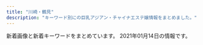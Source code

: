 ```yaml
---
title: "川崎・鶴見"
description: "キーワード別にの巨乳アジアン・チャイナエステ嬢情報をまとめました。"
---
```


新着画像と新着キーワードをまとめています。
2021年01月14日の情報です。

<DmmAffiliateIns />
<KeywordTable
  shops={
    [
    {
        "keywords": {
            "87": 14,
            "85": 28,
            "83": 14,
            "86": 28,
            "C": 22,
            "D": 84
        },
        "url": "https://hatsukoi.est.cm/",
        "name": "\u521d\u604b",
        "station": "JR\u9db4\u898b\u99c5\u6771\u53e3",
        "img_links": [
            "https://hatsukoi.est.cm/images/s_face.jpg",
            "https://hatsukoi.est.cm/photos/sites/7/2020/12/2020121807122812.jpg",
            "https://hatsukoi.est.cm/photos/sites/7/2020/12/2020121803030096.jpg",
            "https://hatsukoi.est.cm/images/face_bj2.jpg",
            "https://hatsukoi.est.cm/images/s_topics.jpg",
            "https://hatsukoi.est.cm/photos/sites/7/2020/12/2020122801371330.jpg",
            "https://hatsukoi.est.cm/photos/sites/7/2020/12/2020121803030240.jpg",
            "https://hatsukoi.est.cm/images/1.png",
            "https://hatsukoi.est.cm/images/room1.jpg",
            "https://hatsukoi.est.cm/images/news_bj3.jpg",
            "https://hatsukoi.est.cm/images/room2.jpg",
            "https://hatsukoi.est.cm/images/s_link.jpg",
            "https://hatsukoi.est.cm/images/room3.jpg",
            "https://hatsukoi.est.cm/images/s_staff.jpg",
            "https://hatsukoi.est.cm/images/end.png",
            "https://hatsukoi.est.cm/images/top.png",
            "https://hatsukoi.est.cm/photos/sites/7/2020/12/2020121803025851.jpg",
            "https://hatsukoi.est.cm/images/room4.jpg",
            "https://hatsukoi.est.cm/images/news_bj1.jpg",
            "https://hatsukoi.est.cm/photos/sites/7/2020/12/2020121803025945.jpg"
        ]
    },
    {
        "keywords": {},
        "station": "JR\u5ddd\u5d0e\u99c5\u6771\u53e3",
        "name": "\u723d\u3084\u304b\u306a\u671d",
        "url": "http://massage-salon.xyz/",
        "img_links": [
            "http://massage-salon.xyz/wp-content/themes/template-salon2/images/header-tel.png",
            "http://massage-salon.xyz/wp-content/uploads/2019/02/IMG_0142-500x750.jpg",
            "http://massage-salon.xyz/wp-content/uploads/2019/02/IMG_0144-185x300.jpg",
            "http://massage-salon.xyz/wp-content/themes/template-salon2/images/main3.jpg",
            "http://massage-salon.xyz/wp-content/themes/template-salon2/images/noimg.jpg",
            "http://massage-salon.xyz/wp-content/uploads/2018/04/s3.jpg",
            "http://massage-salon.xyz/wp-content/uploads/2019/02/IMG_0144.jpg",
            "http://massage-salon.xyz/wp-content/uploads/2018/04/s2-500x467.jpg",
            "http://massage-salon.xyz/wp-content/uploads/2018/04/s4.jpg",
            "http://massage-salon.xyz/wp-content/uploads/2019/03/IMG_0208-300x200.jpg",
            "http://massage-salon.xyz/wp-content/uploads/2018/04/s2.jpg",
            "http://massage-salon.xyz/wp-content/uploads/2018/04/s4-500x467.jpg",
            "http://massage-salon.xyz/wp-content/uploads/2019/02/IMG_0144-500x750.jpg",
            "http://massage-salon.xyz/wp-content/uploads/2018/12/img_6768-181x300.jpg",
            "http://massage-salon.xyz/wp-content/uploads/2019/02/IMG_0142-686x1024.jpg",
            "http://massage-salon.xyz/wp-content/themes/template-salon2/images/main1.jpg",
            "http://cdn.dino-es.com/images/logo/200x40DinoEs.png",
            "http://massage-salon.xyz/wp-content/uploads/2018/04/s1-500x466.jpg",
            "http://massage-salon.xyz/wp-content/uploads/2018/12/img_6766.jpg",
            "http://massage-salon.xyz/wp-content/uploads/2019/02/IMG_0142-201x300.jpg",
            "http://massage-salon.xyz/wp-content/themes/template-salon2/images/main2.jpg",
            "http://massage-salon.xyz/wp-content/uploads/2018/12/img_6768.jpg",
            "http://massage-salon.xyz/wp-content/uploads/2018/04/s3-500x467.jpg",
            "http://massage-salon.xyz/wp-content/uploads/2018/12/img_6766-182x300.jpg",
            "http://massage-salon.xyz/wp-content/uploads/2018/04/s1.jpg"
        ]
    },
    {
        "url": "http://iyashi-kaze.oks.bz/",
        "name": "\u7652\u3057\u98a8\uff5e\u3044\u3084\u3057\u304b\u305c\uff5e",
        "station": "JR\u5ddd\u5d0e\u99c5\u6771\u53e3",
        "img_links": [
            "http://iyashi-kaze.oks.bz/images/room4.jpg",
            "http://iyashi-kaze.oks.bz/images/s_news.png",
            "http://iyashi-kaze.oks.bz/images/room3.jpg",
            "http://iyashi-kaze.oks.bz/images/1.jpg",
            "http://iyashi-kaze.oks.bz/images/end.jpg",
            "http://iyashi-kaze.oks.bz/images/room5.jpg",
            "http://iyashi-kaze.oks.bz/images/s_pick.png",
            "http://iyashi-kaze.oks.bz/images/room1.jpg",
            "http://iyashi-kaze.oks.bz/photos/sites/65/2020/01/2020011010173060.jpg",
            "http://iyashi-kaze.oks.bz/images/s_staff.png",
            "http://iyashi-kaze.oks.bz/images/top.jpg",
            "http://iyashi-kaze.oks.bz/images/room2.jpg",
            "http://iyashi-kaze.oks.bz/photos/sites/65/2020/01/2020011010172383.jpg",
            "http://iyashi-kaze.oks.bz/images/service4.jpg",
            "http://iyashi-kaze.oks.bz/images/room6.jpg",
            "http://iyashi-kaze.oks.bz/images/s_link.png",
            "http://iyashi-kaze.oks.bz/images/service2.jpg",
            "http://iyashi-kaze.oks.bz/images/service3.jpg",
            "http://iyashi-kaze.oks.bz/images/service1.jpg",
            "http://iyashi-kaze.oks.bz/images/s_service.png",
            "http://iyashi-kaze.oks.bz/photos/sites/65/2020/01/2020011010172726.jpg",
            "http://iyashi-kaze.oks.bz/photos/sites/65/2020/01/202001101017196.jpg"
        ],
        "keywords": {
            "86": 15,
            "C": 5,
            "84": 5,
            "D": 15
        }
    },
    {
        "name": "\u5bf5\u6df1\u82b1\u98a8",
        "url": "http://kafu.ests.co/",
        "station": "JR\u77e2\u5411\u99c5\u897f\u53e3",
        "img_links": [
            "http://kafu.ests.co/photos/sites/7/2017/02/2.jpg",
            "http://kafu.ests.co/images/s_pick.jpg",
            "http://kafu.ests.co/photos/sites/7/2017/10/2017100904034561.png",
            "http://kafu.ests.co/images/nbj3.jpg",
            "http://kafu.ests.co/images/room4.jpg",
            "http://kafu.ests.co/images/face_bj.jpg",
            "http://kafu.ests.co/images/line.jpg",
            "http://kafu.ests.co/photos/sites/7/2017/02/1.jpg",
            "http://kafu.ests.co/images/s_mobile.jpg",
            "http://kafu.ests.co/images/nbj1.jpg",
            "http://kafu.ests.co/photos/sites/7/2017/10/2017101205420065.jpg",
            "http://kafu.ests.co/images/top.png",
            "http://kafu.ests.co/images/room2.jpg",
            "http://kafu.ests.co/images/room3.jpg",
            "http://kafu.ests.co/images/face_bj3.jpg",
            "http://kafu.ests.co/images/room1.jpg",
            "http://kafu.ests.co/photos/sites/7/2017/10/2017101205420191.jpg",
            "http://kafu.ests.co/images/mobile.jpg",
            "http://kafu.ests.co/images/s_staff1.jpg",
            "http://kafu.ests.co/images/s_link.jpg",
            "http://kafu.ests.co/images/s_face.jpg",
            "http://kafu.ests.co/images/s_news.jpg",
            "http://kafu.ests.co/photos/sites/7/2017/10/2017100904034443.png",
            "http://kafu.ests.co/images/n3.jpg",
            "http://kafu.ests.co/images/n1.jpg",
            "http://kafu.ests.co/images/s_staff.jpg"
        ],
        "keywords": {
            "82": 3,
            "83": 3,
            "C": 21
        }
    },
    {
        "station": "JR\u5ddd\u5d0e\u99c5\u6771\u53e3",
        "url": "http://www.iyasi-massage.com/",
        "name": "\u6843\u6e90\u90f7",
        "keywords": {},
        "img_links": [
            "http://www.iyasi-massage.com/images/top/top_05.jpg",
            "http://www.iyasi-massage.com/images/staff/sta_0z2.jpg",
            "http://www.iyasi-massage.com/images/home/index_03.jpg",
            "http://www.iyasi-massage.com/images/staff/sta_03.jpg",
            "http://www.iyasi-massage.com/images/top/top_08.png",
            "http://www.iyasi-massage.com/images/gallery/gallery_01.jpg",
            "http://www.iyasi-massage.com/images/gallery/gallery_103.jpg",
            "http://www.iyasi-massage.com/images/staff_one/staff_one_01.jpg",
            "http://www.iyasi-massage.com/images/staff_one/staff_one_04.jpg",
            "http://www.iyasi-massage.com/images/staff_one/staff_one_07.png",
            "http://www.iyasi-massage.com/images/staff_one/staff_one_03.jpg",
            "http://www.iyasi-massage.com/images/staff_image/staff_d01.jpg",
            "http://www.iyasi-massage.com/images/staff_one/staff_one_top.jpg",
            "http://www.iyasi-massage.com/images/top/top_01.jpg",
            "http://www.iyasi-massage.com/images/staff/sta_0z12.jpg",
            "http://www.iyasi-massage.com/images/gallery/gallery_104.jpg",
            "http://www.iyasi-massage.com/images/system/syatem_301.jpg",
            "http://www.iyasi-massage.com/images/gallery/gallery_404.jpg",
            "http://www.iyasi-massage.com/images/home/index_qup.jpg",
            "http://www.iyasi-massage.com/images/staff_image/staff_d02.jpg",
            "http://www.iyasi-massage.com/images/home/QR.png",
            "http://www.iyasi-massage.com/images/gallery/gallery_top.jpg",
            "http://www.iyasi-massage.com/images/staff_one/staff_one_02.jpg",
            "http://www.iyasi-massage.com/images/staff_one/staff_one_05.jpg",
            "http://www.iyasi-massage.com/images/staff/sta_021.jpg",
            "http://www.iyasi-massage.com/images/staff/sta_010.jpg",
            "http://www.iyasi-massage.com/images/staff/sta_07.jpg",
            "http://www.iyasi-massage.com/images/gallery/gallery_403.jpg",
            "http://www.iyasi-massage.com/images/staff/sta_0z9.jpg",
            "http://www.iyasi-massage.com/images/system/syatem_302.jpg",
            "http://www.iyasi-massage.com/images/top/top_04.jpg",
            "http://www.iyasi-massage.com/images/system/syatem_303.jpg",
            "http://www.iyasi-massage.com/images/gallery/gallery_402.jpg",
            "http://www.iyasi-massage.com/images/staff_image/staff_d03.jpg",
            "http://www.iyasi-massage.com/images/home/index_tel.jpg",
            "http://www.iyasi-massage.com/images/home/index_04.jpg",
            "http://www.iyasi-massage.com/images/staff/sta_01.jpg",
            "http://www.iyasi-massage.com/images/staff/sta_023.jpg",
            "http://www.iyasi-massage.com/images/top/top_03.jpg",
            "http://www.iyasi-massage.com/images/home/top_qp.jpg",
            "http://www.iyasi-massage.com/images/staff_image/staff_d04.jpg",
            "http://www.iyasi-massage.com/images/home/index_page_top.jpg",
            "http://www.iyasi-massage.com/images/staff/staff_top.jpg",
            "http://www.iyasi-massage.com/images/staff_one/staff_one_08.png",
            "http://www.iyasi-massage.com/images/gallery/gallery_101.jpg",
            "http://www.iyasi-massage.com/images/staff/sta_0z10.jpg",
            "http://www.iyasi-massage.com/images/staff/sta_08.jpg",
            "http://www.iyasi-massage.com/images/gallery/gallery_401.jpg",
            "http://www.iyasi-massage.com/images/staff/sta_04.jpg",
            "http://www.iyasi-massage.com/images/staff/sta_0z8.jpg",
            "http://www.iyasi-massage.com/images/top/top_02.jpg",
            "http://www.iyasi-massage.com/images/gallery/gallery_102.jpg",
            "http://www.iyasi-massage.com/images/top/top_06.jpg"
        ]
    },
    {
        "keywords": {
            "87": 7,
            "90": 14,
            "88": 14,
            "85": 7,
            "86": 7
        },
        "img_links": [
            "https://tsurumi-mensesthe.com/images/qrcode.png",
            "https://tsurumi-mensesthe.com/staff/momoka-s1.jpg",
            "https://inage-mensesthe.com/icon/line.png",
            "https://tsurumi-mensesthe.com/staff/sachi-l4.jpg",
            "https://tsurumi-mensesthe.com/staff/yura-l2.jpg",
            "https://tsurumi-mensesthe.com/images/main-sp.jpg",
            "https://tsurumi-mensesthe.com/staff/minami-l2.jpg",
            "https://tsurumi-mensesthe.com/footer/footer-line.png",
            "https://inage-mensesthe.com/icon/yelp.png",
            "https://tsurumi-mensesthe.com/staff/momoka-l1.jpg",
            "https://tsurumi-mensesthe.com/staff/riri-s1.jpg",
            "https://tsurumi-mensesthe.com/staff/yura-top.jpg",
            "https://tsurumi-mensesthe.com/staff/minami-s1.jpg",
            "https://tsurumi-mensesthe.com/staff/momoka-l3.jpg",
            "https://tsurumi-mensesthe.com/staff/minami-s2.jpg",
            "https://tsurumi-mensesthe.com/staff/satomi-l1.jpg",
            "https://tsurumi-mensesthe.com/staff/sachi-top.jpg",
            "https://tsurumi-mensesthe.com/staff/sachi-s3.jpg",
            "https://tsurumi-mensesthe.com/images/esthe1.jpg",
            "https://tsurumi-mensesthe.com/staff/stand-by.jpg",
            "https://tsurumi-mensesthe.com/footer/footer-tel.png",
            "https://tsurumi-mensesthe.com/staff/minami-l1.jpg",
            "https://tsurumi-mensesthe.com/staff/satomi-s1.jpg",
            "https://tsurumi-mensesthe.com/staff/momoka-s3.jpg",
            "https://tsurumi-mensesthe.com/icon/yelp.png",
            "https://tsurumi-mensesthe.com/staff/yura-s3.jpg",
            "https://tsurumi-mensesthe.com/images/main1.jpg",
            "https://tsurumi-mensesthe.com/icon/twitter.png",
            "https://tsurumi-mensesthe.com/massage/2021/01/05/stand-by.jpg",
            "https://tsurumi-mensesthe.com/staff/momoka-s2.jpg",
            "https://tsurumi-mensesthe.com/room/room-l3.jpg",
            "https://tsurumi-mensesthe.com/room/room-l4.jpg",
            "https://tsurumi-mensesthe.com/staff/satomi-l3.jpg",
            "https://tsurumi-mensesthe.com/staff/riri-s2.jpg",
            "https://tsurumi-mensesthe.com/staff/yura-s2.jpg",
            "https://tsurumi-mensesthe.com/staff/yura-l3.jpg",
            "https://tsurumi-mensesthe.com/staff/minami-s3.jpg",
            "https://tsurumi-mensesthe.com/staff/satomi-top.jpg",
            "https://tsurumi-mensesthe.com/staff/sachi-l2.jpg",
            "https://tsurumi-mensesthe.com/images/esthe2.jpg",
            "https://tsurumi-mensesthe.com/staff/minami-l3.jpg",
            "https://tsurumi-mensesthe.com/staff/sachi-l1.jpg",
            "https://tsurumi-mensesthe.com/icon/line.png",
            "https://tsurumi-mensesthe.com/images/esthe3.jpg",
            "https://inage-mensesthe.com/icon/twitter.png",
            "https://tsurumi-mensesthe.com/footer/footer-staff.png",
            "https://tsurumi-mensesthe.com/room/room-l2.jpg",
            "https://tsurumi-mensesthe.com/staff/sachi-s4.jpg",
            "https://inage-mensesthe.com/icon/facebook.png",
            "https://tsurumi-mensesthe.com/staff/riri-l1.jpg",
            "https://tsurumi-mensesthe.com/images/esthe4.jpg",
            "https://tsurumi-mensesthe.com/staff/sachi-l3.jpg",
            "https://tsurumi-mensesthe.com/staff/momoka-top.jpg",
            "https://tsurumi-mensesthe.com/massage/2020/11/22/coco-s3.jpg",
            "https://tsurumi-mensesthe.com/staff/riri-l2.jpg",
            "https://tsurumi-mensesthe.com/staff/riri-top.jpg",
            "https://tsurumi-mensesthe.com/staff/satomi-l2.jpg",
            "https://tsurumi-mensesthe.com/staff/sachi-s1.jpg",
            "https://tsurumi-mensesthe.com/room/room-l1.jpg",
            "https://tsurumi-mensesthe.com/staff/momoka-l2.jpg",
            "https://tsurumi-mensesthe.com/staff/sachi-s2.jpg",
            "https://tsurumi-mensesthe.com/images/header3.png",
            "https://tsurumi-mensesthe.com/staff/satomi-s3.jpg",
            "https://tsurumi-mensesthe.com/icon/facebook.png",
            "https://tsurumi-mensesthe.com/staff/yura-l1.jpg",
            "https://tsurumi-mensesthe.com/staff/yura-s1.jpg",
            "https://tsurumi-mensesthe.com/images/clear.png",
            "https://tsurumi-mensesthe.com/staff/minami-top.jpg",
            "https://tsurumi-mensesthe.com/massage/2020/12/06/riri-s1.jpg",
            "https://tsurumi-mensesthe.com/staff/satomi-s2.jpg"
        ],
        "url": "https://tsurumi-mensesthe.com/",
        "name": "sweet",
        "station": "JR\u9db4\u898b\u99c5\u897f\u53e3"
    },
    {
        "url": "http://www.play-land.work",
        "name": "HaNa",
        "keywords": {},
        "station": "\u4eac\u6025\u9db4\u898b\u99c5\u6771\u53e3",
        "img_links": [
            "http://www.play-land.work/images/sys1.jpg",
            "http://www.play-land.work/sp/staff/saki.jpg",
            "http://www.play-land.work/sp/images/interior_t.png",
            "http://www.play-land.work/sp/images/rec2.png",
            "http://www.play-land.work/sp/images/topgirl.png",
            "http://www.play-land.work/staff/saki.jpg",
            "http://www.play-land.work/sp/images/head.jpg",
            "http://www.play-land.work/images/head.jpg",
            "http://www.play-land.work/img/hinano1.jpg",
            "http://www.play-land.work/sp/images/sys1.png",
            "http://www.play-land.work/sp/images/ac1.jpg",
            "http://www.play-land.work/images/4.jpg",
            "http://www.play-land.work/sp/images/staff_t.png",
            "http://www.play-land.work/sp/images/b3.jpg",
            "http://www.play-land.work/img/hosino1.jpg",
            "http://www.play-land.work/sp/images/int2.jpg",
            "http://www.play-land.work/images/b3.jpg",
            "http://www.play-land.work/images/sm.jpg",
            "http://www.play-land.work/images/staff_t.jpg",
            "http://www.play-land.work/sp/images/line.jpg",
            "http://www.play-land.work/sp/staff/hinano.jpg",
            "http://www.play-land.work/img/saki1.jpg",
            "http://www.play-land.work/images/tgirl.jpg",
            "http://www.play-land.work/images/2.jpg",
            "http://www.play-land.work/img/yukari1.jpg",
            "http://www.play-land.work/sp/images/int1.png",
            "http://www.play-land.work/images/twitter_t.jpg",
            "http://www.play-land.work/sp/img/hinano1.jpg",
            "http://www.play-land.work/images/ac1.jpg",
            "http://www.play-land.work/images/line.jpg",
            "http://www.play-land.work/staff/hosino.jpg",
            "http://www.play-land.work/sp/images/tel.png",
            "http://www.play-land.work/images/newface.jpg",
            "http://www.play-land.work/images/rec1.jpg",
            "http://www.play-land.work/images/3.jpg",
            "http://www.play-land.work/sp/images/rec1.jpg",
            "http://www.play-land.work/images/b1.jpg",
            "http://www.play-land.work/images/1.jpg",
            "http://www.play-land.work/images/int1.jpg",
            "http://www.play-land.work/sp/images/2.jpg",
            "http://www.play-land.work/sp/images/newface.png",
            "http://www.play-land.work/sp/img/saki1.jpg",
            "http://www.play-land.work/images/interior_t.jpg",
            "http://www.play-land.work/sp/img/hosino1.jpg",
            "http://www.play-land.work/staff/hinano.jpg",
            "http://www.play-land.work/sp/staff/yukari.jpg",
            "http://www.play-land.work/images/sys2.jpg",
            "http://www.play-land.work/sp/img/yukari1.jpg",
            "http://www.play-land.work/sp/images/footer.jpg",
            "http://www.play-land.work/images/rec2.jpg",
            "http://www.play-land.work/sp/images/sys2.png",
            "http://www.play-land.work/sp/images/int4.jpg",
            "http://www.play-land.work/images/b2.jpg",
            "http://www.play-land.work/sp/images/b1.jpg",
            "http://www.play-land.work/sp/staff/hosino.jpg",
            "http://www.play-land.work/sp/images/twitter.png",
            "http://www.play-land.work/sp/images/1.jpg",
            "http://www.play-land.work/sp/images/4.jpg",
            "http://www.play-land.work/images/int2.jpg",
            "http://www.play-land.work/images/sys3.jpg",
            "http://www.play-land.work/images/b4.jpg",
            "http://www.play-land.work/sp/images/b2.jpg",
            "http://www.play-land.work/sp/images/3.jpg",
            "http://www.play-land.work/sp/images/sys3.png",
            "http://www.play-land.work/staff/yukari.jpg",
            "http://www.play-land.work/sp/images/int3.jpg"
        ]
    },
    {
        "img_links": [
            "http://asatsuyu-es.com/images/picktiao.jpg",
            "http://asatsuyu-es.com/images/newfacetiao.jpg",
            "http://asatsuyu-es.com/images/st03.jpg",
            "http://asatsuyu-es.com/images/st05.jpg",
            "http://asatsuyu-es.com/images/room3.jpg",
            "http://asatsuyu-es.com/images/st04.jpg",
            "http://asatsuyu-es.com/images/room6.jpg",
            "http://asatsuyu-es.com/images/st02.jpg",
            "http://asatsuyu-es.com/images/room2.jpg",
            "http://asatsuyu-es.com/images/room1.jpg",
            "http://asatsuyu-es.com/images/zi_staff.png",
            "http://asatsuyu-es.com/images/st05b.jpg",
            "http://asatsuyu-es.com/images/mobile.jpg",
            "http://asatsuyu-es.com/images/room4.jpg",
            "http://asatsuyu-es.com/images/st03b.jpg",
            "http://asatsuyu-es.com/images/st01.jpg",
            "http://asatsuyu-es.com/images/top01.jpg",
            "http://asatsuyu-es.com/images/newtiao.jpg"
        ],
        "url": "http://asatsuyu-es.com/",
        "station": "JR\u9db4\u898b\u99c5\u897f\u53e3",
        "name": "\u671d\u9732",
        "keywords": {
            "87": 1,
            "D": 2,
            "C": 12,
            "86": 1
        }
    },
    {
        "img_links": [
            "http://tsurumi-est.xyz/images/flash.jpg",
            "http://tsurumi-est.xyz/images/flash2.jpg",
            "http://tsurumi-est.xyz/images/mobile.png",
            "http://tsurumi-est.xyz/g0.jpg",
            "http://tsurumi-est.xyz/images/g1.jpg",
            "http://tsurumi-est.xyz/images/int1.jpg",
            "http://tsurumi-est.xyz/images/s_staff.png",
            "http://tsurumi-est.xyz/g2.jpg",
            "http://tsurumi-est.xyz/g3.jpg",
            "http://cdn.dino-es.com/images/logo/88x31NewDinoEs.png",
            "http://tsurumi-est.xyz/images/s_staff1.png",
            "http://tsurumi-est.xyz/g1.jpg",
            "http://tsurumi-est.xyz/images/int2.jpg",
            "http://tsurumi-est.xyz/images/mens-esthe1.png",
            "http://tsurumi-est.xyz/images/g5.jpg",
            "http://tsurumi-est.xyz/images/g0.jpg",
            "http://momipara.jp/img/link/momi88.jpg",
            "http://tsurumi-est.xyz/images/g3.jpg",
            "http://tsurumi-est.xyz/images/top.jpg",
            "http://tsurumi-est.xyz/images/g2.jpg"
        ],
        "station": "\u4eac\u6025\u9db4\u898b\u99c5\u6771\u53e3",
        "keywords": {
            "C": 16,
            "E": 2,
            "D": 4
        },
        "url": "http://tsurumi-est.xyz/",
        "name": "Smile"
    },
    {
        "station": "JR\u9db4\u898b\u99c5\u6771\u53e3",
        "name": "\u4eba\u9b5a\u306e\u604b",
        "url": "http://genkimori.ests.jp/",
        "keywords": {
            "83": 63,
            "82": 21,
            "87": 84,
            "C": 154,
            "E": 21,
            "86": 105,
            "D": 273,
            "85": 147
        },
        "img_links": [
            "http://genkimori.ests.jp/images/tit-new.png",
            "http://genkimori.ests.jp/photos/sites/53/2019/10/2019103109203158.jpg",
            "http://genkimori.ests.jp/photos/sites/53/2020/08/2020080407354625.jpg",
            "http://genkimori.ests.jp/photos/sites/53/2020/10/2020100606390249.jpg",
            "http://genkimori.ests.jp/photos/sites/53/2020/11/2020110203413991.jpg",
            "http://genkimori.ests.jp/link/massage-de_88_31.jpg",
            "http://genkimori.ests.jp/photos/sites/53/2020/10/2020101406394269.jpg",
            "http://genkimori.ests.jp/photos/sites/53/2019/10/2019102105454876.jpg",
            "http://genkimori.ests.jp/images/r02.jpg",
            "http://genkimori.ests.jp/photos/sites/53/2020/07/2020072602181030.jpg",
            "http://genkimori.ests.jp/photos/sites/53/2020/08/2020080607415210.jpg",
            "http://genkimori.ests.jp/photos/sites/53/2019/12/2019120607382674.jpg",
            "http://genkimori.ests.jp/images/infor.png",
            "http://genkimori.ests.jp/photos/sites/53/2020/07/2020072602180924.jpg",
            "http://genkimori.ests.jp/photos/sites/53/2020/02/2020020409105330.jpg",
            "http://genkimori.ests.jp/images/r03.jpg",
            "http://genkimori.ests.jp/images/tit-infor.png",
            "http://genkimori.ests.jp/photos/sites/53/2020/08/2020080103084914.jpg",
            "http://genkimori.ests.jp/link/8831.jpg",
            "http://genkimori.ests.jp/images/tit-pick.png",
            "http://genkimori.ests.jp/photos/sites/53/2020/08/2020082904145169.jpg",
            "http://genkimori.ests.jp/photos/sites/53/2019/07/2019070103055338.jpg",
            "http://genkimori.ests.jp/images/r04.jpg",
            "http://genkimori.ests.jp/photos/sites/53/2020/08/202008290414582.jpg",
            "http://genkimori.ests.jp/photos/sites/53/2019/11/2019111506411882.jpg",
            "http://genkimori.ests.jp/images/mobile.png",
            "http://genkimori.ests.jp/photos/sites/53/2020/08/2020080202511846.jpg",
            "http://genkimori.ests.jp/photos/sites/53/2020/09/2020092806215050.jpg",
            "http://genkimori.ests.jp/images/tit-gat.png",
            "http://genkimori.ests.jp/photos/sites/53/2019/09/2019091905013899.jpg",
            "http://genkimori.ests.jp/photos/sites/53/2020/11/2020110803050660.jpg",
            "http://genkimori.ests.jp/photos/sites/53/2020/09/2020091104500682.jpg",
            "http://genkimori.ests.jp/photos/sites/53/2020/10/2020101305274630.jpg",
            "http://genkimori.ests.jp/photos/sites/53/2020/08/2020081404295888.jpg",
            "http://genkimori.ests.jp/link/88x31b.jpg",
            "http://menlog.net/link/menlog8831.jpg",
            "http://genkimori.ests.jp/photos/sites/53/2020/11/2020110203413312.jpg",
            "http://genkimori.ests.jp/images/r01.jpg",
            "http://genkimori.ests.jp/link/e0016.jpg",
            "http://genkimori.ests.jp/images/tite-staff.png",
            "http://genkimori.ests.jp/photos/sites/53/2020/10/2020101305274788.jpg",
            "http://genkimori.ests.jp/link/walker88.jpg",
            "http://genkimori.ests.jp/link/esthelove88-31.jpg",
            "http://genkimori.ests.jp/images/top.png"
        ]
    },
    {
        "img_links": [
            "http://esthe-heal.com/staff/rubi/01mb.jpg",
            "http://esthe-heal.com/staff/momo/01mb.jpg",
            "http://esthe-heal.com/staff/aya/01.jpg",
            "http://esthe-heal.com/staff/kaori/01.jpg",
            "http://esthe-heal.com/staff/sakura/01mb.jpg",
            "http://esthe-heal.com/img/ttl_mobile.png",
            "http://esthe-heal.com/staff/momo/01.jpg",
            "http://esthe-heal.com/img/ttl_pickup.png",
            "http://esthe-heal.com/staff/haruna/01mb.jpg",
            "http://esthe-heal.com/img/ttl_staff.png",
            "http://esthe-heal.com/i/files/homeimg.jpg",
            "http://esthe-heal.com/img/att.jpg",
            "http://esthe-heal.com/img/ttl_recbnr.png",
            "http://esthe-heal.com/staff/miho/01.jpg",
            "http://esthe-heal.com/staff/mimi/01mb.jpg",
            "http://esthe-heal.com/staff/kana/01mb.jpg",
            "http://esthe-heal.com/staff/sakura/01.jpg",
            "http://esthe-heal.com/staff/yuki/01mb.jpg",
            "http://esthe-heal.com/staff/sayuri/01mb.jpg",
            "http://esthe-heal.com/staff/yuyu/01.jpg",
            "http://esthe-heal.com/staff/yuki/01.jpg",
            "http://esthe-heal.com/staff/haruna/01.jpg",
            "http://esthe-heal.com/staff/miho/01mb.jpg",
            "http://esthe-heal.com/staff/rubi/01.jpg",
            "http://esthe-heal.com/staff/rui/01.jpg",
            "http://esthe-heal.com/staff/aya/01mb.jpg",
            "http://esthe-heal.com/staff/yuyu/01mb.jpg",
            "http://esthe-heal.com/pic/head.jpg",
            "http://esthe-heal.com/img/ttl_wnew.png",
            "http://esthe-heal.com/staff/mimi/01.jpg",
            "http://esthe-heal.com/staff/kana/01.jpg",
            "http://esthe-heal.com/staff/rui/01mb.jpg",
            "http://esthe-heal.com/staff/sizuka/01mb.jpg",
            "http://esthe-heal.com/staff/kaori/01mb.jpg",
            "http://esthe-heal.com/staff/sizuka/01.jpg",
            "http://esthe-heal.com/staff/sayuri/01.jpg",
            "http://esthe-heal.com/img/link/koko_234x60.png"
        ],
        "station": "JR\u9db4\u898b\u99c5\u6771\u53e3",
        "name": "Yulala",
        "url": "http://esthe-heal.com/",
        "keywords": {
            "C": 23
        }
    },
    {
        "station": "JR\u9db4\u898b\u99c5\u6771\u53e3",
        "img_links": [
            "https://hitomebore.tokyo/img/r1.jpg",
            "https://hitomebore.tokyo/img/r4.jpg",
            "https://hitomebore.tokyo/img/images/nav_02.png",
            "https://hitomebore.tokyo/img/images/nav_05.png",
            "https://hitomebore.tokyo/img/r3.jpg",
            "https://hitomebore.tokyo/img/images/nav_06.png",
            "https://hitomebore.tokyo/img/images/nav_03.png",
            "https://hitomebore.tokyo/img/r2.jpg",
            "https://hitomebore.tokyo/img/images/nav_01.png",
            "https://hitomebore.tokyo/img/images/nav_04.png"
        ],
        "name": "\u4e00\u76ee\u60da\u308c",
        "keywords": {},
        "url": "https://hitomebore.tokyo/"
    },
    {
        "url": "http://nymphe-est.xyz/",
        "name": "For You",
        "keywords": {
            "D": 14,
            "E": 14
        },
        "img_links": [
            "http://nymphe-est.xyz/img/m6.png",
            "http://nymphe-est.xyz/img/cast5/img2-s.jpg",
            "http://nymphe-est.xyz/img/m4.png",
            "http://nymphe-est.xyz/img/cg01.jpg",
            "http://nymphe-est.xyz/img/cast3/img3.jpg",
            "http://nymphe-est.xyz/img/phone.png",
            "http://nymphe-est.xyz/img/cast3/img2-s.jpg",
            "http://nymphe-est.xyz/img/cast6/img3.jpg",
            "http://nymphe-est.xyz/img/cast5/img2.jpg",
            "http://nymphe-est.xyz/img/cast5/img1-s.jpg",
            "http://nymphe-est.xyz/img/cg03.jpg",
            "http://nymphe-est.xyz/img/cast5/img3.jpg",
            "http://nymphe-est.xyz/img/cast3/img1-s.jpg",
            "http://nymphe-est.xyz/img/cast1/img2-s.jpg",
            "http://nymphe-est.xyz/img/cast6/img3-s.jpg",
            "http://nymphe-est.xyz/img/m5.png",
            "http://nymphe-est.xyz/img/cast5/img3-s.jpg",
            "http://nymphe-est.xyz/img/cg02.jpg",
            "http://nymphe-est.xyz/img/cp-ttl.png",
            "http://nymphe-est.xyz/img/cast3/img2.jpg",
            "http://nymphe-est.xyz/img/cast5/img1.jpg",
            "http://nymphe-est.xyz/img/slide2-4.jpg",
            "http://nymphe-est.xyz/img/cp-desc1sp.png",
            "http://nymphe-est.xyz/img/cast2/img2.jpg",
            "http://nymphe-est.xyz/img/cast4/img2.jpg",
            "http://nymphe-est.xyz/img/cast2/img3.jpg",
            "http://nymphe-est.xyz/img/cast2/img3-s.jpg",
            "http://nymphe-est.xyz/img/cast4/img1.jpg",
            "http://nymphe-est.xyz/img/cast4/img2-s.jpg",
            "http://nymphe-est.xyz/img/tel2.png",
            "http://nymphe-est.xyz/img/cast1/img1.jpg",
            "http://nymphe-est.xyz/img/tit5.png",
            "http://nymphe-est.xyz/img/cast2/img1.jpg",
            "http://nymphe-est.xyz/img/open.png",
            "http://nymphe-est.xyz/img/tit4.png",
            "http://nymphe-est.xyz/img/cast1/img1-s.jpg",
            "http://nymphe-est.xyz/img/cast2/img1-s.jpg",
            "http://nymphe-est.xyz/img/cast6/img1.jpg",
            "http://nymphe-est.xyz/img/cast4/img1-s.jpg",
            "http://nymphe-est.xyz/img/m1.png",
            "http://nymphe-est.xyz/img/cast6/img2-s.jpg",
            "http://nymphe-est.xyz/img/tit3.png",
            "http://nymphe-est.xyz/img/slide2-3.jpg",
            "http://nymphe-est.xyz/img/cast3/img3-s.jpg",
            "http://nymphe-est.xyz/img/slide2-1.jpg",
            "http://nymphe-est.xyz/img/cast2/img2-s.jpg",
            "http://nymphe-est.xyz/img/cast3/img1.jpg",
            "http://nymphe-est.xyz/img/cast1/img2.jpg",
            "http://nymphe-est.xyz/img/cp-desc1.png",
            "http://nymphe-est.xyz/img/cast6/img1-s.jpg",
            "http://nymphe-est.xyz/img/tit2.png",
            "http://nymphe-est.xyz/img/tit6.png",
            "http://nymphe-est.xyz/img/m2.png",
            "http://nymphe-est.xyz/img/m3.png",
            "http://nymphe-est.xyz/img/cast6/img2.jpg",
            "http://nymphe-est.xyz/img/h1.png",
            "http://nymphe-est.xyz/img/slide2-2.jpg",
            "http://nymphe-est.xyz/img/tit1.png",
            "http://nymphe-est.xyz/img/cg04.jpg"
        ],
        "station": "JR\u77e2\u5411\u99c5"
    },
    {
        "name": "\u6708\u4e0b\u7f8e\u4eba",
        "url": "https://moon-beauty.jp/",
        "keywords": {
            "86": 18,
            "C": 36,
            "\u30bb\u30af\u30b7\u30fc": 3,
            "89": 9,
            "87": 18,
            "88": 18,
            "D": 45,
            "85": 18
        },
        "img_links": [
            "https://moon-beauty.jp/wp/wp-content/uploads/2017/12/dde33c6f84f42b29abc164fed911749d.jpg",
            "https://moon-beauty.jp/images/staff/staff.png",
            "https://moon-beauty.jp/images/staff/rika22_02.png",
            "https://moon-beauty.jp/wp/wp-content/uploads/2018/11/1811campaign.png",
            "https://moon-beauty.jp/wp/wp-content/uploads/2017/11/play.png",
            "https://moon-beauty.jp/wp/wp-content/uploads/2019/07/1907campaign02-700x327.png",
            "https://moon-beauty.jp/wp/wp-content/uploads/2020/09/mirai_info.png",
            "https://moon-beauty.jp/wp/wp-content/uploads/2019/12/xmas2019_2.jpg",
            "https://moon-beauty.jp/wp/wp-content/uploads/2017/11/top02.png",
            "https://moon-beauty.jp/images/staff/mirai23.png",
            "https://moon-beauty.jp/images/costume/cheergirl01.png",
            "https://moon-beauty.jp/images/staff/nana25_01.png",
            "https://moon-beauty.jp/wp/wp-content/uploads/2017/11/top03.png",
            "https://moon-beauty.jp/wp/wp-content/uploads/2017/11/6a08b9c7e55a068553569af35285dd93-700x1244.jpg",
            "https://moon-beauty.jp/wp/wp-content/uploads/2017/12/dde33c6f84f42b29abc164fed911749d-700x1246.jpg",
            "https://moon-beauty.jp/images/costume/nursegirl01.png",
            "https://moon-beauty.jp/images/costume/sailorgirl02.png",
            "https://moon-beauty.jp/wp/wp-content/uploads/2020/09/nana_info.png",
            "https://moon-beauty.jp/images/costume/nursegirl002.png",
            "https://moon-beauty.jp/wp/wp-content/uploads/2017/11/1.png",
            "https://moon-beauty.jp/wp/wp-content/uploads/2017/11/484697b90c0612750e1d8c7c971a16f8.jpg",
            "https://moon-beauty.jp/wp/wp-content/uploads/2019/07/1907campaign02.png",
            "https://moon-beauty.jp/wp/wp-content/uploads/2019/11/1911campaign01-700x327.png",
            "https://moon-beauty.jp/wp/wp-content/uploads/2020/01/2002campaign-700x327.png",
            "https://moon-beauty.jp/wp/wp-content/uploads/2019/09/cosplay02.png",
            "https://moon-beauty.jp/wp/wp-content/uploads/2017/11/top01-1.png",
            "https://moon-beauty.jp/wp/wp-content/uploads/2018/09/mb_front4.png",
            "https://moon-beauty.jp/images/staff/izumi23_01.png",
            "https://moon-beauty.jp/images/staff/rika22_01.png",
            "https://moon-beauty.jp/wp/wp-content/uploads/2019/11/1911campaign01.png",
            "https://moon-beauty.jp/wp/wp-content/uploads/2019/09/1910campaign01-700x327.png",
            "https://moon-beauty.jp/images/costume/sailorgirl01.png",
            "https://moon-beauty.jp/images/costume/cabinattendant02.png",
            "https://moon-beauty.jp/wp/wp-content/uploads/2017/12/7e6728877b7be3eba7dacfced12e3481.jpg",
            "https://moon-beauty.jp/wp/wp-content/uploads/2017/11/6a08b9c7e55a068553569af35285dd93.jpg",
            "https://moon-beauty.jp/wp/wp-content/uploads/2017/12/3addf91ad6b786b4c3fd2e4322dc1181-700x1246.jpg",
            "https://moon-beauty.jp/wp/wp-content/uploads/2017/11/mb_front2.png",
            "https://moon-beauty.jp/wp/wp-content/uploads/2020/06/202006campaign-700x327.png",
            "https://moon-beauty.jp/wp/wp-content/uploads/2017/11/mb_front.png",
            "https://moon-beauty.jp/wp/wp-content/uploads/2018/09/mb_road02.png",
            "https://moon-beauty.jp/wp/wp-content/uploads/2019/12/xmas2019.jpg",
            "https://moon-beauty.jp/wp/wp-content/uploads/2020/09/costume.png",
            "https://moon-beauty.jp/wp/wp-content/uploads/2017/11/9ac2dcf4d411d36df940a44359d1e597.jpg",
            "https://moon-beauty.jp/wp/wp-content/uploads/2017/12/11e78c1189d1307c1c0528ca01cf193e.jpg",
            "https://moon-beauty.jp/images/staff/hikari23_02.png",
            "https://moon-beauty.jp/images/staff/eri21_01.png",
            "https://moon-beauty.jp/wp/wp-content/uploads/2017/11/27e7586ba3689c74b6428ec7dbfe02a6-700x1244.jpg",
            "https://moon-beauty.jp/wp/wp-content/uploads/2017/11/mb_interior01.png",
            "https://moon-beauty.jp/wp/wp-content/uploads/2021/01/202102campaign.png",
            "https://moon-beauty.jp/images/costume/cheergirl02.png",
            "https://moon-beauty.jp/wp/wp-content/uploads/2017/11/4.png",
            "https://moon-beauty.jp/wp/wp-content/uploads/2017/12/1d7d7d3df21218cb91cce28ca987dca8-700x1246.jpg",
            "https://moon-beauty.jp/images/staff/emi24_1.png",
            "https://moon-beauty.jp/wp/wp-content/uploads/2017/11/top01-1-700x459.png",
            "https://moon-beauty.jp/wp/wp-content/uploads/2019/09/cosplay01.png",
            "https://moon-beauty.jp/wp/wp-content/uploads/2019/12/xmas2019_2-700x327.jpg",
            "https://moon-beauty.jp/wp/wp-content/uploads/2019/09/1910campaign02-700x327.png",
            "https://moon-beauty.jp/wp/wp-content/uploads/2020/09/rika_info.png",
            "https://moon-beauty.jp/images/costume/cabinattendant01.png",
            "https://moon-beauty.jp/wp/wp-content/uploads/2017/12/3addf91ad6b786b4c3fd2e4322dc1181.jpg",
            "https://moon-beauty.jp/images/staff/ran23_01.png",
            "https://moon-beauty.jp/wp/wp-content/uploads/2019/07/1907campaign01.png",
            "https://moon-beauty.jp/wp/wp-content/uploads/2017/11/5.png",
            "https://moon-beauty.jp/wp/wp-content/uploads/2017/12/1d7d7d3df21218cb91cce28ca987dca8.jpg",
            "https://moon-beauty.jp/wp/wp-content/uploads/2017/11/27e7586ba3689c74b6428ec7dbfe02a6.jpg",
            "https://moon-beauty.jp/images/staff/nana25_02.png",
            "https://moon-beauty.jp/wp/wp-content/uploads/2019/07/1907campaign01-700x327.png",
            "https://moon-beauty.jp/images/campaign2017.jpg",
            "https://moon-beauty.jp/wp/wp-content/uploads/2017/11/3.png",
            "https://moon-beauty.jp/images/staff/hikari23_01.png",
            "https://moon-beauty.jp/images/staff/momoka22_01.png",
            "https://moon-beauty.jp/wp/wp-content/uploads/2017/11/campaign1711-700x327.jpg",
            "https://moon-beauty.jp/wp/wp-content/uploads/2017/11/mb_shower.png",
            "https://moon-beauty.jp/wp/wp-content/uploads/2017/12/3985d5f04f99b7c5a1b4662bcc831575.jpg",
            "https://moon-beauty.jp/wp/wp-content/uploads/2017/11/6.png",
            "https://moon-beauty.jp/wp/wp-content/uploads/2020/02/2002sp_campaign-700x327.png"
        ],
        "station": "JR\u9db4\u898b\u99c5\u6771\u53e3"
    },
    {
        "url": "http://cherry.est-gogo.com/",
        "img_links": [
            "http://cherry.est-gogo.com/img/saya1.jpg",
            "http://cherry.est-gogo.com/images/toystory.jpg",
            "http://cherry.est-gogo.com/images/kp1.jpg",
            "http://cherry.est-gogo.com/images/pv03.jpg",
            "http://cherry.est-gogo.com/img/riri1.jpg",
            "http://cherry.est-gogo.com/img/kana1.jpg",
            "http://cherry.est-gogo.com/images/pv02.jpg",
            "http://cherry.est-gogo.com/gals/hana1.jpg",
            "http://cherry.est-gogo.com/gals/saya1.jpg",
            "http://cherry.est-gogo.com/img/rie1.jpg",
            "http://cherry.est-gogo.com/images/kp3.jpg",
            "http://cherry.est-gogo.com/gals/hitomi1.jpg",
            "http://cherry.est-gogo.com/images/kp4.jpg",
            "http://cherry.est-gogo.com/images/info.png",
            "http://cherry.est-gogo.com/images/kp2.jpg",
            "http://cherry.est-gogo.com/gals/kana1.jpg",
            "http://cherry.est-gogo.com/gals/riri1.jpg",
            "http://cherry.est-gogo.com/img/kaori1.jpg",
            "http://cherry.est-gogo.com/img/hana1.jpg",
            "http://cherry.est-gogo.com/gals/kaori1.jpg",
            "http://cherry.est-gogo.com/gals/mimi1.jpg",
            "http://cherry.est-gogo.com/images/pv01.jpg",
            "http://cherry.est-gogo.com/gals/rie1.jpg",
            "http://cherry.est-gogo.com/gals/mayumi1.jpg",
            "http://cherry.est-gogo.com/gals/ai1.jpg",
            "http://cherry.est-gogo.com/gals/nana1.jpg",
            "http://cherry.est-gogo.com/images/qr.jpg",
            "http://cherry.est-gogo.com/gals/risa1.jpg",
            "http://cherry.est-gogo.com/img/mimi1.jpg",
            "http://cherry.est-gogo.com/img/risa1.jpg"
        ],
        "keywords": {},
        "name": "\u30c1\u30a7\u30ea\u30fc",
        "station": "JR\u9db4\u898b\u99c5\u897f\u53e3"
    },
    {
        "station": "JR\u9db4\u898b\u99c5\u6771\u53e3",
        "url": "http://good.abnavi.info/",
        "keywords": {
            "84": 8,
            "85": 32,
            "86": 16,
            "E": 8,
            "D": 40,
            "88": 8,
            "C": 16
        },
        "img_links": [
            "http://good.abnavi.info/images/top1.jpg",
            "http://good.abnavi.info/photos/sites/25/2020/06/2020062506163384.jpg",
            "http://good.abnavi.info/images/top-sp2.jpg",
            "http://good.abnavi.info/photos/sites/25/2020/12/202012120133023.jpg",
            "http://good.abnavi.info/photos/sites/25/2020/03/2020031006353919.jpg",
            "http://good.abnavi.info/images/pagetop.jpg",
            "http://good.abnavi.info/images/staff0.jpg",
            "http://good.abnavi.info/images/top2.jpg",
            "http://good.abnavi.info/photos/sites/25/2020/03/2020031701491235.jpg",
            "http://good.abnavi.info/images/acc.jpg",
            "http://good.abnavi.info/images/top-sp1.jpg",
            "http://good.abnavi.info/photos/sites/25/2020/10/2020100606155663.jpg",
            "http://good.abnavi.info/photos/sites/25/2020/08/2020081403120864.jpg",
            "http://good.abnavi.info/photos/sites/25/2020/05/2020052804013963.jpg"
        ],
        "name": "GooD"
    },
    {
        "name": "\u7652\u5065\u697d",
        "keywords": {},
        "url": "http://es-china.info/",
        "img_links": [
            "http://es-china.info/images/staff_t.jpg",
            "http://es-china.info/img/sasa.jpg",
            "http://es-china.info/img/emi2.jpg",
            "http://es-china.info/images/1.png",
            "http://es-china.info/img/mimi.jpg",
            "http://es-china.info/images/interior_t.jpg",
            "http://es-china.info/images/interior1.png",
            "http://es-china.info/images/head.jpg",
            "http://es-china.info/img/ran2.jpg",
            "http://es-china.info/img/ran.jpg",
            "http://es-china.info/img/ran1.jpg",
            "http://es-china.info/images/interior2.png",
            "http://es-china.info/img/sayuri3.jpg",
            "http://es-china.info/img/hana1.jpg",
            "http://es-china.info/img/mimi2.jpg",
            "http://es-china.info/img/sayuri1.jpg",
            "http://es-china.info/img/mimi1.jpg",
            "http://es-china.info/img/sayuri2.jpg",
            "http://es-china.info/images/news.jpg",
            "http://es-china.info/img/hana2.jpg",
            "http://es-china.info/img/sasa2.jpg",
            "http://es-china.info/img/sayuri.jpg",
            "http://es-china.info/img/emi1.jpg",
            "http://es-china.info/images/ti.png",
            "http://es-china.info/img/hana.jpg",
            "http://es-china.info/img/sasa1.jpg",
            "http://es-china.info/img/emi.jpg"
        ],
        "station": "JR\u5ddd\u5d0e\u99c5\u6771\u53e3"
    },
    {
        "img_links": [
            "http://deli-esthe.jpn.mn/images/tit_staff02.png",
            "http://deli-esthe.jpn.mn/images/tit_new.png",
            "http://deli-esthe.jpn.mn/photos/sites/66/2020/10/2020100319265441.jpg",
            "http://deli-esthe.jpn.mn/images/sp_top.jpg",
            "http://deli-esthe.jpn.mn/images/maining.jpg",
            "http://deli-esthe.jpn.mn/images/sp_tit_staff01.png",
            "http://deli-esthe.jpn.mn/images/tit_therapist.png",
            "http://deli-esthe.jpn.mn/images/room2.jpg",
            "http://deli-esthe.jpn.mn/photos/sites/66/2019/12/2019120317385167.jpg",
            "http://deli-esthe.jpn.mn/images/card.jpg",
            "http://deli-esthe.jpn.mn/photos/sites/66/2019/12/2019120511182484.jpg",
            "http://deli-esthe.jpn.mn/images/sp_tit_staff02.png",
            "http://deli-esthe.jpn.mn/photos/sites/66/2020/10/2020100411161121.jpg",
            "http://deli-esthe.jpn.mn/photos/sites/66/2020/10/2020100319264630.jpg",
            "http://deli-esthe.jpn.mn/images/room1.jpg",
            "http://deli-esthe.jpn.mn/photos/sites/66/2020/10/2020101912375463.jpg",
            "http://deli-esthe.jpn.mn/images/room4.jpg",
            "http://deli-esthe.jpn.mn/photos/sites/66/2020/10/2020100318512022.jpg",
            "http://deli-esthe.jpn.mn/images/room3.jpg",
            "http://deli-esthe.jpn.mn/images/sp_tit_therapist.png",
            "http://deli-esthe.jpn.mn/photos/sites/66/2020/10/2020100411161767.jpg",
            "http://deli-esthe.jpn.mn/photos/sites/66/2020/10/202010031927555.jpg",
            "http://deli-esthe.jpn.mn/photos/sites/66/2019/12/2019120317372670.jpg",
            "http://deli-esthe.jpn.mn/photos/sites/66/2020/06/2020062113130967.jpg",
            "http://deli-esthe.jpn.mn/images/top.jpg",
            "http://deli-esthe.jpn.mn/images/tit_staff01.png",
            "http://deli-esthe.jpn.mn/photos/sites/66/2020/10/2020100319300327.jpg",
            "http://deli-esthe.jpn.mn/images/img_tel.png",
            "http://deli-esthe.jpn.mn/images/sp_tit_new.png",
            "http://deli-esthe.jpn.mn/photos/sites/66/2020/10/2020100318511352.jpg",
            "http://deli-esthe.jpn.mn/photos/sites/66/2020/10/2020100319272810.jpg",
            "http://deli-esthe.jpn.mn/photos/sites/66/2020/06/2020062611321468.jpg"
        ],
        "station": "JR\u5ddd\u5d0e\u99c5\u6771\u53e3",
        "name": "\u307c\u304f\u306e\u30c7\u30ea\u30a8\u30b9\u30c6",
        "url": "http://deli-esthe.jpn.mn/",
        "keywords": {
            "85": 10,
            "82": 4,
            "E": 6,
            "87": 22,
            "86": 22,
            "D": 52
        }
    },
    {
        "name": "Zero Aroma",
        "url": "http://aroma-zero.com/",
        "keywords": {},
        "img_links": [
            "http://aroma-zero.com/images/02.jpg",
            "http://aroma-zero.com/images/03.jpg",
            "http://aroma-zero.com/images/icon_new.png",
            "http://aroma-zero.com/images/04.jpg",
            "http://aroma-zero.com/images/01.jpg"
        ],
        "station": "JR\u9db4\u898b\u99c5\u6771\u53e3"
    },
    {
        "keywords": {
            "\u4e73": 2
        },
        "img_links": [
            "http://www.crownman.tank.jp/public/20190321-014538-796.jpeg",
            "http://www.crownman.tank.jp/images/jt.png",
            "http://www.crownman.tank.jp/images/guest.png",
            "http://www.crownman.tank.jp/public/20191227-014512-475.jpeg",
            "http://www.crownman.tank.jp/public/20200829-204316-579.jpeg",
            "http://www.crownman.tank.jp/public/20190928-012818-601.png",
            "http://www.crownman.tank.jp/public/20191030-124226-262.jpeg",
            "http://www.crownman.tank.jp/public/20201010-151120-691.jpeg",
            "http://www.crownman.tank.jp/public/20200928-014318-832.jpeg",
            "http://www.crownman.tank.jp/public/20190516-130732-500.jpeg",
            "http://www.crownman.tank.jp/public/20200829-001214-615.jpeg",
            "http://www.crownman.tank.jp/public/20201211-095701-493.jpeg",
            "http://www.crownman.tank.jp/public/20201016-024617-911.jpeg",
            "http://www.crownman.tank.jp/public/20200922-152824-158.jpeg",
            "http://www.crownman.tank.jp/public/20191224-193306-968.jpeg",
            "http://www.crownman.tank.jp/images/zj.png",
            "http://www.crownman.tank.jp/public/20190410-032921-983.jpeg",
            "http://www.crownman.tank.jp/public/20201225-105416-366.jpeg",
            "http://www.crownman.tank.jp/public/20181102-021419-221.jpeg",
            "http://www.crownman.tank.jp/public/20200304-222724-586.jpeg",
            "http://www.crownman.tank.jp/public/20200901-211921-794.jpeg",
            "http://www.crownman.tank.jp/public/20181102-021343-999.jpeg",
            "http://www.crownman.tank.jp/public/20201001-103840-781.jpeg",
            "http://www.crownman.tank.jp/public/20191017-031453-306.jpeg",
            "http://www.crownman.tank.jp/public/20190512-114325-285.jpeg",
            "http://www.crownman.tank.jp/public/20181101-091932-723.jpeg",
            "http://www.crownman.tank.jp/public/20190920-175927-867.png",
            "http://www.crownman.tank.jp/ueditor/php/upload/image/20200828/1598625782230952.jpeg",
            "http://www.crownman.tank.jp/public/20190103-235102-103.jpeg",
            "http://www.crownman.tank.jp/public/20190614-225752-699.jpeg",
            "http://www.crownman.tank.jp/images/lyb.png",
            "http://www.crownman.tank.jp/images/h3.jpg",
            "http://www.crownman.tank.jp/images/br1.png",
            "http://www.crownman.tank.jp/public/20200608-145235-893.jpeg",
            "http://www.crownman.tank.jp/public/20200204-100659-677.jpeg",
            "http://www.crownman.tank.jp/public/20190809-023452-629.jpeg",
            "http://www.crownman.tank.jp/public/20201015-184159-562.jpeg",
            "http://www.crownman.tank.jp/public/20190928-232507-304.jpeg",
            "http://www.crownman.tank.jp/images/xw.png",
            "http://www.crownman.tank.jp/public/20181126-115300-843.jpeg",
            "http://www.crownman.tank.jp/public/20191102-172721-416.jpeg",
            "http://www.crownman.tank.jp/images/h5.jpg",
            "http://www.crownman.tank.jp/public/20201114-223303-188.jpeg",
            "http://www.crownman.tank.jp/public/20201028-145428-593.jpeg",
            "http://www.crownman.tank.jp/images/scrollToTop.png",
            "http://www.crownman.tank.jp/images/fj.png",
            "http://www.crownman.tank.jp/public/20181102-021404-733.jpeg",
            "http://www.crownman.tank.jp/public/20190812-214900-811.jpeg",
            "http://www.crownman.tank.jp/images/br.png",
            "http://www.crownman.tank.jp/public/20200130-023314-296.png",
            "http://www.crownman.tank.jp/public/20200715-191512-192.jpeg",
            "http://www.crownman.tank.jp/images/h4.jpg",
            "http://www.crownman.tank.jp/images/h02.jpg",
            "http://www.crownman.tank.jp/images/contact.png",
            "http://www.crownman.tank.jp/public/20190404-200155-177.jpeg",
            "http://www.crownman.tank.jp/ueditor/php/upload/image/20181102/1541123069868367.jpg",
            "http://www.crownman.tank.jp/images/lj.png",
            "http://www.crownman.tank.jp/public/20201024-121027-887.jpeg",
            "http://www.crownman.tank.jp/images/h01.jpg",
            "http://www.crownman.tank.jp/public/20201211-095449-581.jpeg",
            "http://www.crownman.tank.jp/public/20200910-085241-389.jpeg",
            "http://www.crownman.tank.jp/public/20181102-021325-742.jpeg",
            "http://www.crownman.tank.jp/public/20181103-143855-981.jpeg"
        ],
        "station": "JR\u9db4\u898b\u99c5",
        "name": "\u30af\u30e9\u30a6\u30f3\u30fbCrown",
        "url": "http://www.crownman.tank.jp/"
    },
    {
        "station": "JR\u9db4\u898b\u99c5\u6771\u53e3",
        "name": "I for You",
        "keywords": {
            "C": 1,
            "D": 3,
            "85": 2,
            "84": 2
        },
        "img_links": [
            "http://iforyou.iyasi.me/images/home/index_d.png",
            "http://iforyou.iyasi.me/images/home/index_07.png",
            "http://iforyou.iyasi.me/images/top/top_01.jpg",
            "http://iforyou.iyasi.me/images/home/index_10.png",
            "http://iforyou.iyasi.me/images/home/index_19.png",
            "http://iforyou.iyasi.me/images/top_flash_01.jpg",
            "http://iforyou.iyasi.me/images/staff/staff_01.png",
            "http://iforyou.iyasi.me/images/top_04.png",
            "http://iforyou.iyasi.me/images/home/index_01.png",
            "http://iforyou.iyasi.me/images/top/top_05.jpg",
            "http://iforyou.iyasi.me/images/staff/staff_03d.jpg",
            "http://iforyou.iyasi.me/images/home/index_12.png",
            "http://iforyou.iyasi.me/images/home/index_15.png",
            "http://iforyou.iyasi.me/images/headerParts01.png",
            "http://iforyou.iyasi.me/images/staff/staff_07e.jpg",
            "http://iforyou.iyasi.me/images/staff/staff_05d.jpg",
            "http://iforyou.iyasi.me/images/top/top_04.jpg",
            "http://iforyou.iyasi.me/images/home/index_05.png",
            "http://iforyou.iyasi.me/images/home/top.jpg",
            "http://iforyou.iyasi.me/images/page_top.png",
            "http://iforyou.iyasi.me/images/staff/staff_01d.jpg",
            "http://iforyou.iyasi.me/images/top/top_06.jpg",
            "http://iforyou.iyasi.me/images/home/campaign_01.jpg",
            "http://iforyou.iyasi.me/images/home/index_b.png",
            "http://iforyou.iyasi.me/images/staff/staff_03.png",
            "http://iforyou.iyasi.me/images/home/index_09.png",
            "http://iforyou.iyasi.me/images/staff/staff_02d.jpg",
            "http://iforyou.iyasi.me/images/home/index_17.png",
            "http://iforyou.iyasi.me/images/top/top_03.jpg",
            "http://iforyou.iyasi.me/images/home/campaign_02.jpg",
            "http://iforyou.iyasi.me/images/home/index_13.png",
            "http://iforyou.iyasi.me/images/home/index_c.png",
            "http://iforyou.iyasi.me/images/home/index_a.png",
            "http://iforyou.iyasi.me/images/top_02.png",
            "http://iforyou.iyasi.me/images/home/index_14.png",
            "http://iforyou.iyasi.me/images/top/top_02.jpg",
            "http://iforyou.iyasi.me/images/home/index_tel.png",
            "http://iforyou.iyasi.me/images/top/top_08.png",
            "http://iforyou.iyasi.me/images/top_01.png",
            "http://iforyou.iyasi.me/images/home/index_11.png",
            "http://iforyou.iyasi.me/images/home/index_06.png",
            "http://iforyou.iyasi.me/images/top_flash_02.jpg"
        ],
        "url": "http://iforyou.iyasi.me/"
    },
    {
        "img_links": [
            "http://lucky.esnavi.work/sys2.jpg",
            "http://lucky.esnavi.work/head.jpg",
            "http://lucky.esnavi.work/news.jpg",
            "http://lucky.esnavi.work/staff_t.jpg",
            "http://lucky.esnavi.work/2/uploadimg/1609856021.jpeg",
            "http://lucky.esnavi.work/2/uploadimg/1609855626.jpeg",
            "http://lucky.esnavi.work/2/uploadimg/1609854972.jpeg",
            "http://lucky.esnavi.work/int1.png",
            "http://lucky.esnavi.work/2/uploadimg/1609855912.jpeg",
            "http://lucky.esnavi.work/sys1.jpg",
            "http://lucky.esnavi.work/2/uploadimg/1609855429.jpeg",
            "http://lucky.esnavi.work/2/uploadimg/1609854808.jpeg",
            "http://lucky.esnavi.work/m.jpg",
            "http://lucky.esnavi.work/s1.png",
            "http://lucky.esnavi.work/2/uploadimg/1609855512.jpeg"
        ],
        "url": "http://lucky.esnavi.work/",
        "station": "JR\u5ddd\u5d0e\u99c5\u6771\u53e3",
        "name": "LUCKY",
        "keywords": {
            "88": 1,
            "\u80f8": 1,
            "90": 1,
            "92": 1,
            "89": 4
        }
    },
    {
        "keywords": {
            "G": 2,
            "\u80f8": 1,
            "\u30bb\u30af\u30b7\u30fc": 2
        },
        "img_links": [
            "http://www.fukuen.in/img/girl/extra/hotaru200809_4min75.jpg",
            "http://www.fukuen.in/img/material/bath.jpg",
            "http://www.fukuen.in/img/material/sentai1.jpg",
            "http://www.fukuen.in/img/girl/main/smain53fb1c032274e28d599eed619e1bedc3e4.jpg",
            "http://www.fukuen.in/img/girl/main/smain746910286ab0a44682bfc6f093f287b998.jpg",
            "http://www.fukuen.in/img/girl/extra/yuki_20200912_3.jpg",
            "http://www.fukuen.in/img/girl/pickup/pickup20200705191159.jpg",
            "http://www.fukuen.in/img/girl/main/smain711ab20435a050b6117e25de016c851a5e.jpg",
            "http://www.fukuen.in/img/material/shiatsu6.jpg",
            "http://www.fukuen.in/img/girl/extra/risa_20200923_1.jpg",
            "http://www.fukuen.in/img/girl/main/smain123f3ae0063654627ed21fdac7f7f732cb0.jpg",
            "http://www.fukuen.in/img/material/akasuri2rev1.jpg",
            "http://www.fukuen.in/img/girl/extra/ai_20200914_4.jpg",
            "http://www.fukuen.in/img/girl/main/smain114a604c7246ee7ef21ea1371bf0f8ae541.jpg",
            "http://www.fukuen.in/img/material/oil1.jpg",
            "http://www.fukuen.in/img/girl/main/smain11372fb92a183b52eed6697b1dc18d650f.jpg",
            "http://www.fukuen.in/img/girl/list/swest11a00cec64c1902f8f81d6458bd81ecc3.jpg",
            "http://www.fukuen.in/img/girl/main/smain41f486b583999cfcec7913d7843c608159.jpg",
            "http://www.fukuen.in/img/girl/extra/ai_20200914_3.jpg",
            "http://www.fukuen.in/img/material/oil5.jpg",
            "http://www.fukuen.in/img/material/akasuri3.jpg",
            "http://www.fukuen.in/img/girl/list/swest4f486b583999cfcec7913d7843c608159.jpg",
            "http://www.fukuen.in/img/material/front.jpg",
            "http://www.fukuen.in/img/girl/main/smain11154c6465b3e80f1950af663ae9de86840.jpg",
            "http://www.fukuen.in/img/girl/main/smain12176c3f8b7d0a2900b5557ad186572c1c5.jpg",
            "http://www.fukuen.in/img/girl/list/slist96d9c126d47d500beae8ef28f29eb366a.jpg",
            "http://www.fukuen.in/img/girl/list/swest1154c6465b3e80f1950af663ae9de86840.jpg",
            "http://www.fukuen.in/img/camp/20201101_hotoil.png",
            "http://www.fukuen.in/img/material/akasuri4.jpg",
            "http://www.fukuen.in/img/girl/list/slist48970948df1b5f673ddccf8bdc1c27ca3.jpg",
            "http://www.fukuen.in/img/girl/main/smain83429f69a5e0facf26b5c596ab5374c79a.jpg",
            "http://www.fukuen.in/img/girl/main/smain115a604c7246ee7ef21ea1371bf0f8ae541.jpg",
            "http://www.fukuen.in/img/girl/list/slist7a7cd4a2a61a08aea05c874262bd2983c.jpg",
            "http://www.fukuen.in/img/girl/main/smain22a5f5188f9c41ddb221fc0bead2a8556b.jpg",
            "http://www.fukuen.in/img/material/shiatsu1.jpg",
            "http://www.fukuen.in/img/girl/main/smain941ecbbcf1db74ffedbe8ce80b5bdc33f8.jpg",
            "http://www.fukuen.in/img/girl/main/smain112a604c7246ee7ef21ea1371bf0f8ae541.jpg",
            "http://www.fukuen.in/img/girl/extra/yuki_20200912_5.jpg",
            "http://www.fukuen.in/img/girl/main/smain938323e29e851f98b7ae489f32a7802aad.jpg",
            "http://www.fukuen.in/img/girl/extra/ai_20200914_2.jpg",
            "http://www.fukuen.in/img/girl/main/smain425ef08e32ca6d2936eee599647ef1be42.jpg",
            "http://www.fukuen.in/img/girl/list/swest8fbaefba79306aed7d52f3369481c4f79.jpg",
            "http://www.fukuen.in/img/material/sentai3.jpg",
            "http://www.fukuen.in/img/girl/list/slist8fbaefba79306aed7d52f3369481c4f79.jpg",
            "http://www.fukuen.in/img/girl/main/smain113a604c7246ee7ef21ea1371bf0f8ae541.jpg",
            "http://www.fukuen.in/img/girl/main/smain513f8bf8e4517330b71f7b182328a05400.jpg",
            "http://www.fukuen.in/img/girl/main/smain12372fb92a183b52eed6697b1dc18d650f.jpg",
            "http://www.fukuen.in/img/girl/main/smain52fb1c032274e28d599eed619e1bedc3e4.jpg",
            "http://www.fukuen.in/img/girl/list/swest25902fb05705d4f4dcd3bb55fc78d46ee.jpg",
            "http://www.fukuen.in/img/material/sentai5rev1.jpg",
            "http://www.fukuen.in/img/girl/list/slist1154c6465b3e80f1950af663ae9de86840.jpg",
            "http://www.fukuen.in/img/girl/main/smain928323e29e851f98b7ae489f32a7802aad.jpg",
            "http://www.fukuen.in/img/girl/extra/hotaru200809_1min75.jpg",
            "http://www.fukuen.in/img/girl/main/smain918323e29e851f98b7ae489f32a7802aad.jpg",
            "http://www.fukuen.in/img/girl/list/slist11a00cec64c1902f8f81d6458bd81ecc3.jpg",
            "http://www.fukuen.in/img/girl/main/smain13372fb92a183b52eed6697b1dc18d650f.jpg",
            "http://www.fukuen.in/img/girl/list/swest96d9c126d47d500beae8ef28f29eb366a.jpg",
            "http://www.fukuen.in/img/girl/list/swest5751a73c1d67d106b755f2a10f214b1fb.jpg",
            "http://www.fukuen.in/img/material/sentai4.jpg",
            "http://www.fukuen.in/img/girl/list/slist5751a73c1d67d106b755f2a10f214b1fb.jpg",
            "http://www.fukuen.in/img/girl/main/smain12276c3f8b7d0a2900b5557ad186572c1c5.jpg",
            "http://www.fukuen.in/img/girl/list/slist126deb548c2a3ab378099293db5afcc041.jpg",
            "http://www.fukuen.in/img/material/sentai6rev1.jpg",
            "http://www.fukuen.in/img/camp/20201101_deluxe.png",
            "http://www.fukuen.in/img/material/arrow_next.png",
            "http://www.fukuen.in/img/material/shiatsu5rev1.jpg",
            "http://www.fukuen.in/img/girl/list/swest72b8648aae56da25b7c7573dc007cc2de.jpg",
            "http://www.fukuen.in/img/girl/extra/yuki_20200912_1.jpg",
            "http://www.fukuen.in/img/girl/extra/yuki_20200912_2.jpg",
            "http://www.fukuen.in/img/camp/20200610_shinki.jpg",
            "http://www.fukuen.in/img/girl/main/smain21a5f5188f9c41ddb221fc0bead2a8556b.jpg",
            "http://www.fukuen.in/img/girl/main/smain81429f69a5e0facf26b5c596ab5374c79a.jpg",
            "http://www.fukuen.in/img/girl/main/smain721ab20435a050b6117e25de016c851a5e.jpg",
            "http://www.fukuen.in/img/girl/list/swest1276c3f8b7d0a2900b5557ad186572c1c5.jpg",
            "http://www.fukuen.in/img/material/shiatsu3.jpg",
            "http://www.fukuen.in/img/girl/main/smain951ecbbcf1db74ffedbe8ce80b5bdc33f8.jpg",
            "http://www.fukuen.in/img/material/shiatsu4rev1.jpg",
            "http://www.fukuen.in/img/material/akasuri5rev1.jpg",
            "http://www.fukuen.in/img/girl/pickup/pickup20200705191440.jpg",
            "http://www.fukuen.in/img/girl/main/smain736910286ab0a44682bfc6f093f287b998.jpg",
            "http://www.fukuen.in/img/girl/extra/hotaru200809_2min75.jpg",
            "http://www.fukuen.in/img/girl/pickup/pickup20200705191524.jpg",
            "http://www.fukuen.in/img/girl/extra/yuki_20200912_4.jpg",
            "http://www.fukuen.in/img/material/oil2.jpg",
            "http://www.fukuen.in/img/girl/list/slist21d95f10417cbe687c362ac86a6caaf51.jpg",
            "http://www.fukuen.in/img/girl/extra/risa_20200923_4.jpg",
            "http://www.fukuen.in/img/girl/extra/ai_20200914_1.jpg",
            "http://www.fukuen.in/img/girl/extra/risa_20200923_5.jpg",
            "http://www.fukuen.in/img/girl/extra/risa_20200923_2.jpg",
            "http://www.fukuen.in/img/material/akasuri6rev1.jpg",
            "http://www.fukuen.in/img/girl/main/smain8415e8cbb1c49eb7c8caa026cbfa4e5e53.jpg",
            "http://www.fukuen.in/img/material/sentai2.jpg",
            "http://www.fukuen.in/img/girl/main/smain23a5f5188f9c41ddb221fc0bead2a8556b.jpg",
            "http://www.fukuen.in/img/girl/main/smain435ef08e32ca6d2936eee599647ef1be42.jpg",
            "http://www.fukuen.in/img/material/image_auth.png",
            "http://www.fukuen.in/img/girl/extra/hotaru200809_3min75.jpg",
            "http://www.fukuen.in/img/material/akasuri1.jpg",
            "http://www.fukuen.in/img/girl/pickup/pickup20200705191051.jpg",
            "http://www.fukuen.in/img/material/oil4.jpg",
            "http://www.fukuen.in/img/girl/main/smain82429f69a5e0facf26b5c596ab5374c79a.jpg",
            "http://www.fukuen.in/img/material/arrow_prev.png",
            "http://www.fukuen.in/img/material/oil3.jpg",
            "http://www.fukuen.in/img/girl/extra/risa_20200923_3.jpg",
            "http://www.fukuen.in/img/material/shiatsu2.jpg",
            "http://www.fukuen.in/img/material/oil6.jpg"
        ],
        "name": "\u798f\u7e01\u30fbFUKUEN",
        "url": "http://www.fukuen.in/",
        "station": "JR\u9db4\u898b\u99c5\u6771\u53e3"
    },
    {
        "station": "JR\u9db4\u898b\u99c5\u6771\u53e3",
        "img_links": [
            "http://barbie.este88.com/images/staff-pc.png",
            "http://barbie.este88.com/gals/nanami1.jpg",
            "http://barbie.este88.com/images/m-foot.png",
            "http://barbie.este88.com/gals/momoka1.jpg",
            "http://barbie.este88.com/gals/aya1.jpg",
            "http://barbie.este88.com/images/sp-staff-list.png",
            "http://barbie.este88.com/gals/yui1.jpg",
            "http://barbie.este88.com/images/m-tel.png",
            "http://barbie.este88.com/gals/hana1.jpg",
            "http://barbie.este88.com/images/sp-line.png",
            "http://barbie.este88.com/gals/momo1.jpg"
        ],
        "url": "http://barbie.este88.com/",
        "keywords": {
            "C": 13
        },
        "name": "Barbie\u30fb\u30d0\u30fc\u30d3\u30fc"
    },
    {
        "img_links": [
            "http://god-esthe.com/static/picture/sub_back_pc.jpg",
            "http://god-esthe.com/girl/5.jpg",
            "http://god-esthe.com/girl/4.jpg",
            "http://god-esthe.com/girl/1.jpg",
            "http://god-esthe.com/girl/2.jpg",
            "http://god-esthe.com/static/picture/sub_back_sp.jpg",
            "http://god-esthe.com/static/picture/page-top_off.png",
            "http://god-esthe.com/girl/3.jpg",
            "http://god-esthe.com/static/picture/top_back_pc1.jpg",
            "http://god-esthe.com/static/picture/top_back_sp1.jpg"
        ],
        "keywords": {
            "94": 2,
            "84": 4,
            "83": 4,
            "C": 4,
            "G": 4
        },
        "url": "http://god-esthe.com/",
        "name": "GOD\u30e1\u30f3\u30ba\u30a8\u30b9\u30c6",
        "station": "JR\u9db4\u898b\u99c5\u6771\u53e3"
    },
    {
        "url": "https://www.pal-spa.com/",
        "img_links": [
            "https://www.pal-spa.com/img/girl/list/swest259a92ee295305fdbc6e4cd5a68dad5216.jpg",
            "https://www.pal-spa.com/img/blog/palspa_blog_20191204_erica2.jpg",
            "https://www.pal-spa.com/img/girl/main/smain2322be10adc295a0fc3adfdb5b77838c4a7.jpg",
            "https://www.pal-spa.com/img/blog/palspa_blog_20200113_miyuki6.jpg",
            "https://www.pal-spa.com/img/girl/pickup/pickup20200104064211.jpg",
            "https://www.pal-spa.com/img/blog/palspa_blog_20191201_aica6.jpg",
            "https://www.pal-spa.com/img/girl/main/smain281fd9bc58195da2c4f8c318534044e362e.jpg",
            "https://www.pal-spa.com/img/girl/main/smain214a4782a043e7ca29f58aba8d6552a2d6e.jpg",
            "https://www.pal-spa.com/img/blog/palspa_blog_20200113_miyuki5.jpg",
            "https://www.pal-spa.com/img/blog/palspa_blog_20191201_yui5.jpg",
            "https://www.pal-spa.com/img/girl/list/slist24940766e3a46af57756429b6407dea11e.jpg",
            "https://www.pal-spa.com/img/blog/postimage20191201160113.jpg",
            "https://www.pal-spa.com/img/blog/palspa_blog_20191204_izumi4.jpg",
            "https://www.pal-spa.com/img/blog/postimage20191205024522.jpg",
            "https://www.pal-spa.com/img/blog/palspa_blog_20200803_ai2.jpg",
            "https://www.pal-spa.com/img/girl/main/smain241254584407bed049e349a41c5443a4345.jpg",
            "https://www.pal-spa.com/img/girl/main/smain841caefc8aa890323cc659f5abf9da1937.jpg",
            "https://www.pal-spa.com/img/girl/main/smain252b45d339d6509c6b7779e499e2a9b6ba6.jpg",
            "https://www.pal-spa.com/img/girl/list/slist21c8c7f499c3f4da854e401c53978a3677.jpg",
            "https://www.pal-spa.com/img/blog/palspa_blog_20191201_kiki1.jpg",
            "https://www.pal-spa.com/img/girl/main/smain22223537e87e5a1881ebfb1e979b2127039.jpg",
            "https://www.pal-spa.com/img/girl/main/smain424a6d03832c91a865b6562a3dc842e51a.jpg",
            "https://www.pal-spa.com/img/girl/main/smain28209dcea86d45d39c34084233d3f05abd3.jpg",
            "https://www.pal-spa.com/img/blog/palspa_blog_20191201_mina3.jpg",
            "https://www.pal-spa.com/img/girl/main/smain295c66d8a8ea77ad563b7a5d4d245be38c5.jpg",
            "https://www.pal-spa.com/img/girl/main/smain285aa054b0383cc218664f07c55c4e1d3f0.jpg",
            "https://www.pal-spa.com/img/girl/main/smain32aa1148d56856a2cfde4a3dfdd8d1c5ed.jpg",
            "https://www.pal-spa.com/img/girl/list/slist41179e3d7fbd9c1dd52f6aa2a671ce0bd.jpg",
            "https://www.pal-spa.com/img/blog/palspa_blog_20200113_miyuki4.jpg",
            "https://www.pal-spa.com/img/girl/main/smain339afba4e500f33ea543f800c8238c1f49.jpg",
            "https://www.pal-spa.com/img/girl/main/smain2944975d1e88a92635112090a18fddfe496.jpg",
            "https://www.pal-spa.com/img/blog/palspa_blog_20191204_erica6.jpg",
            "https://www.pal-spa.com/img/blog/palspa_blog_20200316_aya9.jpg",
            "https://www.pal-spa.com/img/girl/main/smain32344cc176e6519c5cfcaa30cdb6b3d4ae6.jpg",
            "https://www.pal-spa.com/img/blog/palspa_blog_20191201_yui7.jpg",
            "https://www.pal-spa.com/img/girl/list/sface259a92ee295305fdbc6e4cd5a68dad5216.jpg",
            "https://www.pal-spa.com/img/girl/main/smain313cf1a94bbeb47fd61d9c8a0ac5715f220.jpg",
            "https://www.pal-spa.com/img/blog/palspa_blog_20200803_ai9.jpg",
            "https://www.pal-spa.com/img/blog/palspa_blog_20200316_aya1.jpg",
            "https://www.pal-spa.com/img/girl/list/sface31f19f00dae05be97f6dce6cb5dbe8eec8.jpg",
            "https://www.pal-spa.com/img/girl/main/smain95ef1bf25458f90407a4281129029fee02.jpg",
            "https://www.pal-spa.com/img/girl/main/smain831caefc8aa890323cc659f5abf9da1937.jpg",
            "https://www.pal-spa.com/img/girl/list/swest24254584407bed049e349a41c5443a4345.jpg",
            "https://www.pal-spa.com/img/blog/palspa_blog_20191204_izumi3.jpg",
            "https://www.pal-spa.com/img/blog/palspa_blog_20191204_izumi5.jpg",
            "https://www.pal-spa.com/img/blog/palspa_blog_20200316_aya8.jpg",
            "https://www.pal-spa.com/img/blog/palspa_blog_20191204_erica1.jpg",
            "https://www.pal-spa.com/img/girl/main/smain2312be10adc295a0fc3adfdb5b77838c4a7.jpg",
            "https://www.pal-spa.com/img/blog/palspa_blog_20200113_miyuki8.jpg",
            "https://www.pal-spa.com/img/girl/pickup/pickup20200923134207.jpg",
            "https://www.pal-spa.com/img/blog/palspa_blog_20191201_mina8.jpg",
            "https://www.pal-spa.com/img/material/image_auth.png",
            "https://www.pal-spa.com/img/girl/main/smain851caefc8aa890323cc659f5abf9da1937.jpg",
            "https://www.pal-spa.com/img/blog/palspa_blog_20200803_ai4.jpg",
            "https://www.pal-spa.com/img/girl/main/smain44b39a706bac6618b1571f7fdf4631427d.jpg",
            "https://www.pal-spa.com/img/blog/palspa_blog_20200113_miyuki2.jpg",
            "https://www.pal-spa.com/img/girl/main/smain2332be10adc295a0fc3adfdb5b77838c4a7.jpg",
            "https://www.pal-spa.com/img/girl/list/sface2815022380c60cdc7043c4ec074cee02f5.jpg",
            "https://www.pal-spa.com/img/girl/main/smain284aa054b0383cc218664f07c55c4e1d3f0.jpg",
            "https://www.pal-spa.com/img/blog/palspa_blog_20191201_mina7.jpg",
            "https://www.pal-spa.com/img/blog/palspa_blog_20200316_aya5.jpg",
            "https://www.pal-spa.com/img/girl/list/slist82771fec40d02127b42e7e4941a97d5e8.jpg",
            "https://www.pal-spa.com/img/girl/main/smain93489e4bc2f68cb6c1df5f2c0780e53ef2.jpg",
            "https://www.pal-spa.com/img/blog/palspa_blog_20191204_erica7.jpg",
            "https://www.pal-spa.com/img/girl/main/smain2934975d1e88a92635112090a18fddfe496.jpg",
            "https://www.pal-spa.com/img/blog/palspa_blog_20200803_ai7.jpg",
            "https://www.pal-spa.com/img/blog/palspa_blog_20191201_yui2.jpg",
            "https://www.pal-spa.com/img/blog/palspa_blog_20191201_kiki2.jpg",
            "https://www.pal-spa.com/img/blog/palspa_blog_20200803_ai8.jpg",
            "https://www.pal-spa.com/img/blog/palspa_blog_20191204_izumi2.jpg",
            "https://www.pal-spa.com/img/blog/palspa_blog_20191204_izumi1.jpg",
            "https://www.pal-spa.com/img/girl/main/smain411179e3d7fbd9c1dd52f6aa2a671ce0bd.jpg",
            "https://www.pal-spa.com/img/girl/list/swest2223537e87e5a1881ebfb1e979b2127039.jpg",
            "https://www.pal-spa.com/img/material/massage_sentai2.jpg",
            "https://www.pal-spa.com/img/girl/main/smain349afba4e500f33ea543f800c8238c1f49.jpg",
            "https://www.pal-spa.com/img/girl/main/smain22123537e87e5a1881ebfb1e979b2127039.jpg",
            "https://www.pal-spa.com/img/blog/palspa_blog_20191204_erica3.jpg",
            "https://www.pal-spa.com/img/girl/main/smain311813891f0a4f13a5dcec2552f803dff41.jpg",
            "https://www.pal-spa.com/img/blog/palspa_blog_20191201_kiki6.jpg",
            "https://www.pal-spa.com/img/girl/list/sface2934a16061b4519bc353f475021810bbc2.jpg",
            "https://www.pal-spa.com/img/girl/main/smain2924975d1e88a92635112090a18fddfe496.jpg",
            "https://www.pal-spa.com/img/girl/pickup/pickup20191226065321.jpg",
            "https://www.pal-spa.com/img/blog/palspa_blog_20191201_aica3.jpg",
            "https://www.pal-spa.com/img/material/massage_sentai3.jpg",
            "https://www.pal-spa.com/img/blog/palspa_blog_20191201_kiki5.jpg",
            "https://www.pal-spa.com/img/girl/main/smain321552450a07c5e6fcf616569ce56276f28.jpg",
            "https://www.pal-spa.com/img/blog/palspa_blog_20191201_mina5.jpg",
            "https://www.pal-spa.com/img/girl/list/swest81caefc8aa890323cc659f5abf9da1937.jpg",
            "https://www.pal-spa.com/img/girl/main/smain212a4782a043e7ca29f58aba8d6552a2d6e.jpg",
            "https://www.pal-spa.com/img/girl/list/swest95fea8ce189d2417d922eb9079627b3ac.jpg",
            "https://www.pal-spa.com/img/blog/palspa_blog_20191201_kiki4.jpg",
            "https://www.pal-spa.com/img/girl/main/smain254b45d339d6509c6b7779e499e2a9b6ba6.jpg",
            "https://www.pal-spa.com/img/blog/palspa_blog_20191201_aica7.jpg",
            "https://www.pal-spa.com/img/blog/eyecatch_20200803.jpg",
            "https://www.pal-spa.com/img/girl/list/slist9224bead323710d8ed7f0640125518c54.jpg",
            "https://www.pal-spa.com/img/material/massage_siatu1.jpg",
            "https://www.pal-spa.com/img/girl/list/slist3aa1148d56856a2cfde4a3dfdd8d1c5ed.jpg",
            "https://www.pal-spa.com/img/blog/palspa_blog_20191201_kiki3.jpg",
            "https://www.pal-spa.com/img/blog/postimage20200112225143.jpg",
            "https://www.pal-spa.com/img/girl/main/smain91489e4bc2f68cb6c1df5f2c0780e53ef2.jpg",
            "https://www.pal-spa.com/img/blog/palspa_blog_20200316_aya3.jpg",
            "https://www.pal-spa.com/img/blog/palspa_blog_20200316_aya7.jpg",
            "https://www.pal-spa.com/img/girl/main/smain32244cc176e6519c5cfcaa30cdb6b3d4ae6.jpg",
            "https://www.pal-spa.com/img/blog/postimage20200316071533.jpg",
            "https://www.pal-spa.com/img/girl/list/slist31991bce11ee745ecab812af3ff1cb34c6.jpg",
            "https://www.pal-spa.com/img/girl/main/smain283aa054b0383cc218664f07c55c4e1d3f0.jpg",
            "https://www.pal-spa.com/img/girl/main/smain3421bac97b65d4f7b4ec774734a6553b2a8.jpg",
            "https://www.pal-spa.com/img/blog/palspa_blog_20191201_mina2.jpg",
            "https://www.pal-spa.com/img/blog/palspa_blog_20191204_izumi6.jpg",
            "https://www.pal-spa.com/img/girl/main/smain213a4782a043e7ca29f58aba8d6552a2d6e.jpg",
            "https://www.pal-spa.com/img/girl/list/sface232be10adc295a0fc3adfdb5b77838c4a7.jpg",
            "https://www.pal-spa.com/img/girl/list/sface2223537e87e5a1881ebfb1e979b2127039.jpg",
            "https://www.pal-spa.com/img/blog/palspa_blog_20200316_aya4.jpg",
            "https://www.pal-spa.com/img/girl/list/slist32552450a07c5e6fcf616569ce56276f28.jpg",
            "https://www.pal-spa.com/img/blog/palspa_blog_20200316_aya6.jpg",
            "https://www.pal-spa.com/img/blog/palspa_blog_20191204_izumi7.jpg",
            "https://www.pal-spa.com/img/blog/postimage20191201161433.jpg",
            "https://www.pal-spa.com/img/girl/list/sface8aaf0584954cf78c6fa0e4d5235d359c9.jpg",
            "https://www.pal-spa.com/img/blog/palspa_blog_20191201_yui6.jpg",
            "https://www.pal-spa.com/img/blog/palspa_blog_20191204_erica5.jpg",
            "https://www.pal-spa.com/img/girl/pickup/pickup20200822001327.jpg",
            "https://www.pal-spa.com/img/girl/pickup/pickup20200730025343.jpg",
            "https://www.pal-spa.com/img/blog/postimage20190909035711.jpg",
            "https://www.pal-spa.com/img/blog/postimage20200805131611.jpg",
            "https://www.pal-spa.com/img/girl/list/swest2934a16061b4519bc353f475021810bbc2.jpg",
            "https://www.pal-spa.com/img/girl/main/smain22523537e87e5a1881ebfb1e979b2127039.jpg",
            "https://www.pal-spa.com/img/blog/postimage20191201162035.jpg",
            "https://www.pal-spa.com/img/material/massage_siatu3.jpg",
            "https://www.pal-spa.com/img/girl/main/smain211a4782a043e7ca29f58aba8d6552a2d6e.jpg",
            "https://www.pal-spa.com/img/girl/main/smain94ef1bf25458f90407a4281129029fee02.jpg",
            "https://www.pal-spa.com/img/girl/main/smain22323537e87e5a1881ebfb1e979b2127039.jpg",
            "https://www.pal-spa.com/img/blog/postimage20191201160850.jpg",
            "https://www.pal-spa.com/img/blog/palspa_blog_20191201_yui3.jpg",
            "https://www.pal-spa.com/img/girl/main/smain215a4782a043e7ca29f58aba8d6552a2d6e.jpg",
            "https://www.pal-spa.com/img/blog/palspa_blog_20200113_miyuki3.jpg",
            "https://www.pal-spa.com/img/blog/palspa_blog_20191201_mina6.jpg",
            "https://www.pal-spa.com/img/girl/main/smain31aa1148d56856a2cfde4a3dfdd8d1c5ed.jpg",
            "https://www.pal-spa.com/img/blog/palspa_blog_20191201_kiki7.jpg",
            "https://www.pal-spa.com/img/girl/main/smain253b45d339d6509c6b7779e499e2a9b6ba6.jpg",
            "https://www.pal-spa.com/img/blog/postimage20190823184018.jpg",
            "https://www.pal-spa.com/img/girl/list/swest31f19f00dae05be97f6dce6cb5dbe8eec8.jpg",
            "https://www.pal-spa.com/img/blog/palspa_blog_20191201_aica4.jpg",
            "https://www.pal-spa.com/img/girl/list/swest232be10adc295a0fc3adfdb5b77838c4a7.jpg",
            "https://www.pal-spa.com/img/blog/palspa_blog_20191204_erica4.jpg",
            "https://www.pal-spa.com/img/girl/main/smain92489e4bc2f68cb6c1df5f2c0780e53ef2.jpg",
            "https://www.pal-spa.com/img/girl/list/swest2815022380c60cdc7043c4ec074cee02f5.jpg",
            "https://www.pal-spa.com/img/girl/list/sface32552450a07c5e6fcf616569ce56276f28.jpg",
            "https://www.pal-spa.com/img/girl/main/smain2352be10adc295a0fc3adfdb5b77838c4a7.jpg",
            "https://www.pal-spa.com/img/girl/main/smain43f417400ac5884575399559541bcf4c17.jpg",
            "https://www.pal-spa.com/img/girl/main/smain3411bac97b65d4f7b4ec774734a6553b2a8.jpg",
            "https://www.pal-spa.com/img/girl/main/smain255b45d339d6509c6b7779e499e2a9b6ba6.jpg",
            "https://www.pal-spa.com/img/girl/list/slist29b91c9bcc8e157811f43836e0e81c7a7e.jpg",
            "https://www.pal-spa.com/img/material/massage_siatu2.jpg",
            "https://www.pal-spa.com/img/girl/list/slist2803b6e28547718e5f6d36e0d1c631fbcd.jpg",
            "https://www.pal-spa.com/img/blog/palspa_blog_20200803_ai6.jpg",
            "https://www.pal-spa.com/img/girl/main/smain22423537e87e5a1881ebfb1e979b2127039.jpg",
            "https://www.pal-spa.com/img/blog/palspa_blog_20191201_yui1.jpg",
            "https://www.pal-spa.com/img/camp/camp_20210101min75.jpg",
            "https://www.pal-spa.com/img/girl/list/swest341bac97b65d4f7b4ec774734a6553b2a8.jpg",
            "https://www.pal-spa.com/img/girl/main/smain312cf1a94bbeb47fd61d9c8a0ac5715f220.jpg",
            "https://www.pal-spa.com/img/girl/list/sface41179e3d7fbd9c1dd52f6aa2a671ce0bd.jpg",
            "https://www.pal-spa.com/img/blog/palspa_blog_20191201_mina4.jpg",
            "https://www.pal-spa.com/img/girl/list/slist2384c844601b0fd2f7aabfe4a5a12163b7.jpg",
            "https://www.pal-spa.com/img/girl/main/smain2342be10adc295a0fc3adfdb5b77838c4a7.jpg",
            "https://www.pal-spa.com/img/girl/list/slist22d8407a4dfff2aca9c2f7ef384b3b6b67.jpg",
            "https://www.pal-spa.com/img/girl/pickup/pickup20200822150116.jpg",
            "https://www.pal-spa.com/img/blog/palspa_blog_20200316_aya2.jpg",
            "https://www.pal-spa.com/img/girl/list/swest41179e3d7fbd9c1dd52f6aa2a671ce0bd.jpg",
            "https://www.pal-spa.com/img/girl/main/smain821caefc8aa890323cc659f5abf9da1937.jpg",
            "https://www.pal-spa.com/img/girl/list/sface3c2ba25b14b61f54befa1ec672e487350.jpg",
            "https://www.pal-spa.com/img/girl/list/sface24254584407bed049e349a41c5443a4345.jpg",
            "https://www.pal-spa.com/img/girl/list/slist256b08026e0fe59c124751f4ba2dce9484.jpg",
            "https://www.pal-spa.com/img/girl/list/slist341bac97b65d4f7b4ec774734a6553b2a8.jpg",
            "https://www.pal-spa.com/img/girl/main/smain32544cc176e6519c5cfcaa30cdb6b3d4ae6.jpg",
            "https://www.pal-spa.com/img/girl/list/sface9b20525be57ec14c2cab254b7f38bd4df.jpg",
            "https://www.pal-spa.com/img/blog/palspa_blog_20191201_aica5.jpg",
            "https://www.pal-spa.com/img/girl/list/sface21a4782a043e7ca29f58aba8d6552a2d6e.jpg",
            "https://www.pal-spa.com/img/blog/postimage20190615060904.jpg",
            "https://www.pal-spa.com/img/girl/list/swest32552450a07c5e6fcf616569ce56276f28.jpg",
            "https://www.pal-spa.com/img/blog/palspa_blog_20200803_ai3.jpg",
            "https://www.pal-spa.com/img/blog/palspa_blog_20191201_yui4.jpg",
            "https://www.pal-spa.com/img/girl/list/swest21a4782a043e7ca29f58aba8d6552a2d6e.jpg",
            "https://www.pal-spa.com/img/girl/main/smain251b45d339d6509c6b7779e499e2a9b6ba6.jpg",
            "https://www.pal-spa.com/img/blog/palspa_blog_20191201_aica2.jpg",
            "https://www.pal-spa.com/img/girl/main/smain314f04254ecea9c57f49748c46b01a7664c.jpg",
            "https://www.pal-spa.com/img/blog/palspa_blog_20200113_miyuki7.jpg",
            "https://www.pal-spa.com/img/blog/palspa_blog_20200316_aya10.jpg",
            "https://www.pal-spa.com/img/girl/main/smain29126f46703ae5614cc6531d2d744ef64cb.jpg",
            "https://www.pal-spa.com/img/girl/main/smain32444cc176e6519c5cfcaa30cdb6b3d4ae6.jpg",
            "https://www.pal-spa.com/img/blog/palspa_blog_20200113_miyuki1.jpg",
            "https://www.pal-spa.com/img/girl/main/smain242efb09e433a238cc9c94272805945bf96.jpg",
            "https://www.pal-spa.com/img/girl/list/sface341bac97b65d4f7b4ec774734a6553b2a8.jpg",
            "https://www.pal-spa.com/img/girl/main/smain315f04254ecea9c57f49748c46b01a7664c.jpg",
            "https://www.pal-spa.com/img/girl/main/smain81aaf0584954cf78c6fa0e4d5235d359c9.jpg",
            "https://www.pal-spa.com/img/blog/postimage20191205024146.jpg",
            "https://www.pal-spa.com/img/material/massage_sentai1.jpg",
            "https://www.pal-spa.com/img/blog/palspa_blog_20191201_mina1.jpg",
            "https://www.pal-spa.com/img/girl/list/swest3c2ba25b14b61f54befa1ec672e487350.jpg",
            "https://www.pal-spa.com/img/blog/palspa_blog_20200803_ai1.jpg",
            "https://www.pal-spa.com/img/blog/palspa_blog_20191201_aica1.jpg",
            "https://www.pal-spa.com/img/blog/palspa_blog_20200803_ai5.jpg",
            "https://www.pal-spa.com/img/blog/palspa_blog_20200316_aya11.jpg"
        ],
        "station": "JR\u9db4\u898b\u99c5\u6771\u53e3",
        "keywords": {
            "100": 1,
            "\u30bb\u30af\u30b7\u30fc": 11,
            "\u30c0\u30a4\u30ca\u30de\u30a4\u30c8": 1
        },
        "name": "Men\u2019s Pal Spa\u30fb\u30e1\u30f3\u30ba\u30d1\u30eb\u30b9\u30d1"
    },
    {
        "name": "\u30d0\u30d6\u308a\u3093\u5a18",
        "station": "\u4eac\u6025\u9db4\u898b\u99c5\u6771\u53e3",
        "url": "http://baburin.iest.info/",
        "keywords": {
            "C": 76,
            "E": 19,
            "86": 76,
            "82": 19,
            "88": 17,
            "87": 133,
            "D": 188,
            "85": 57,
            "83": 19
        },
        "img_links": [
            "http://baburin.iest.info/photos/sites/2/2018/09/2018091006542340.jpg",
            "http://baburin.iest.info/photos/sites/2/2019/12/2019121012290043.jpg",
            "http://baburin.iest.info/photos/sites/2/2020/02/2020020617495273.jpg",
            "http://baburin.iest.info/images/s_info.jpg",
            "http://baburin.iest.info/images/mibile.jpg",
            "http://baburin.iest.info/photos/sites/2/2018/03/1.jpg",
            "http://baburin.iest.info/photos/sites/2/2018/07/2018072409124390.jpg",
            "http://baburin.iest.info/photos/sites/2/2019/12/2019121112381870.jpg",
            "http://baburin.iest.info/photos/sites/2/2018/06/2018063004421199.jpg",
            "http://baburin.iest.info/photos/sites/2/2018/12/2018120114132410.jpg",
            "http://baburin.iest.info/photos/sites/2/2018/06/2018062508384319.jpg",
            "http://baburin.iest.info/photos/sites/2/2018/10/2018103017042054.jpg",
            "http://baburin.iest.info/images/acc1.jpg",
            "http://baburin.iest.info/photos/sites/2/2020/10/2020100615314175.jpg",
            "http://baburin.iest.info/photos/sites/2/2020/02/2020021216314936.jpg",
            "http://baburin.iest.info/images/acc.jpg",
            "http://baburin.iest.info/photos/sites/2/2019/12/2019121012234134.jpg",
            "http://baburin.iest.info/photos/sites/2/2018/11/2018112214225177.jpg",
            "http://baburin.iest.info/images/s_pick.jpg",
            "http://baburin.iest.info/images/s_staff.jpg",
            "http://baburin.iest.info/images/staff0.jpg",
            "http://baburin.iest.info/images/top.png",
            "http://baburin.iest.info/images/s_face.jpg",
            "http://baburin.iest.info/images/s_news.jpg",
            "http://baburin.iest.info/photos/sites/2/2019/12/2019121012271150.jpg",
            "http://baburin.iest.info/photos/sites/2/2019/06/2019062312555740.jpg"
        ]
    },
    {
        "station": "\u9db4\u898b\u99c5\u6771\u53e3",
        "name": "Lucky\u30fb\u30e9\u30c3\u30ad\u30fc",
        "img_links": [
            "http://t-lucky.work/sp/images/head.jpg",
            "http://t-lucky.work/images/b3.jpg",
            "http://t-lucky.work/staff/mimi.jpg",
            "http://t-lucky.work/images/interior_t.jpg",
            "http://t-lucky.work/staff/rei.jpg",
            "http://t-lucky.work/staff/emi.jpg",
            "http://t-lucky.work/images/1.jpg",
            "http://t-lucky.work/staff/yuyu.jpg",
            "http://t-lucky.work/sp/staff/yuyu.jpg",
            "http://t-lucky.work/sp/staff/rina.jpg",
            "http://t-lucky.work/sp/img/rina1.jpg",
            "http://t-lucky.work/images/int1.jpg",
            "http://t-lucky.work/images/4.jpg",
            "http://t-lucky.work/images/head.jpg",
            "http://t-lucky.work/sp/images/interior_t.jpg",
            "http://t-lucky.work/images/sys3.jpg",
            "http://t-lucky.work/sp/images/tel.jpg",
            "http://t-lucky.work/sp/images/newsb.jpg",
            "http://t-lucky.work/sp/staff/mimi.jpg",
            "http://t-lucky.work/sp/menu/top.jpg",
            "http://t-lucky.work/sp/staff/mika.jpg",
            "http://t-lucky.work/img/mimi1.jpg",
            "http://t-lucky.work/img/aya1.jpg",
            "http://t-lucky.work/sp/img/aya1.jpg",
            "http://t-lucky.work/sp/images/sys2.jpg",
            "http://t-lucky.work/img/emi1.jpg",
            "http://t-lucky.work/sp/images/int2.jpg",
            "http://t-lucky.work/img/yuyu1.jpg",
            "http://t-lucky.work/sp/images/b3.jpg",
            "http://t-lucky.work/sp/images/b1.jpg",
            "http://t-lucky.work/images/8.jpg",
            "http://t-lucky.work/images/5.jpg",
            "http://t-lucky.work/img/rina1.jpg",
            "http://t-lucky.work/sp/img/mika1.jpg",
            "http://t-lucky.work/images/b1.jpg",
            "http://t-lucky.work/images/line.png",
            "http://t-lucky.work/staff/yuki.jpg",
            "http://t-lucky.work/sp/images/sys1.jpg",
            "http://t-lucky.work/img/rei1.jpg",
            "http://t-lucky.work/images/2.jpg",
            "http://t-lucky.work/sp/staff/yuki.jpg",
            "http://t-lucky.work/images/tr.jpg",
            "http://t-lucky.work/sp/images/news.jpg",
            "http://t-lucky.work/sp/images/menu/top.jpg",
            "http://t-lucky.work/sp/images/b2.jpg",
            "http://t-lucky.work/sp/menu/interior.jpg",
            "http://t-lucky.work/img/yumi1.jpg",
            "http://t-lucky.work/images/news.jpg",
            "http://t-lucky.work/images/sys4.jpg",
            "http://t-lucky.work/sp/staff/aya.jpg",
            "http://t-lucky.work/images/9.jpg",
            "http://t-lucky.work/img/mika1.jpg",
            "http://t-lucky.work/images/int2.jpg",
            "http://t-lucky.work/sp/images/int1.jpg",
            "http://t-lucky.work/sp/img/yuki1.jpg",
            "http://t-lucky.work/sp/img/rei1.jpg",
            "http://t-lucky.work/sp/images/rec1.jpg",
            "http://t-lucky.work/staff/aya.jpg",
            "http://t-lucky.work/images/staff_t.jpg",
            "http://t-lucky.work/sp/images/pc.jpg",
            "http://t-lucky.work/sp/staff/rei.jpg",
            "http://t-lucky.work/img/yuki1.jpg",
            "http://t-lucky.work/sp/images/footer.jpg",
            "http://t-lucky.work/sp/menu/staff.jpg",
            "http://t-lucky.work/images/ta.jpg",
            "http://t-lucky.work/images/7.jpg",
            "http://t-lucky.work/sp/staff/yumi.jpg",
            "http://t-lucky.work/images/sys1.jpg",
            "http://t-lucky.work/sp/images/topgirl.jpg",
            "http://t-lucky.work/sp/images/menu/staff.jpg",
            "http://t-lucky.work/staff/rina.jpg",
            "http://t-lucky.work/sp/img/emi1.jpg",
            "http://t-lucky.work/sp/images/top.jpg",
            "http://t-lucky.work/sp/img/yuyu1.jpg",
            "http://t-lucky.work/sp/images/staff_t.jpg",
            "http://t-lucky.work/sp/img/yumi1.jpg",
            "http://t-lucky.work/images/sys2.jpg",
            "http://t-lucky.work/sp/staff/emi.jpg",
            "http://t-lucky.work/staff/yumi.jpg",
            "http://t-lucky.work/staff/mika.jpg",
            "http://t-lucky.work/images/b2.jpg",
            "http://t-lucky.work/images/6.jpg",
            "http://t-lucky.work/sp/img/mimi1.jpg",
            "http://t-lucky.work/images/3.jpg",
            "http://t-lucky.work/sp/images/ac1.jpg",
            "http://t-lucky.work/images/sm.jpg"
        ],
        "url": "http://t-lucky.work/",
        "keywords": {}
    }
]
}
/>
<DmmAffiliateScript />
